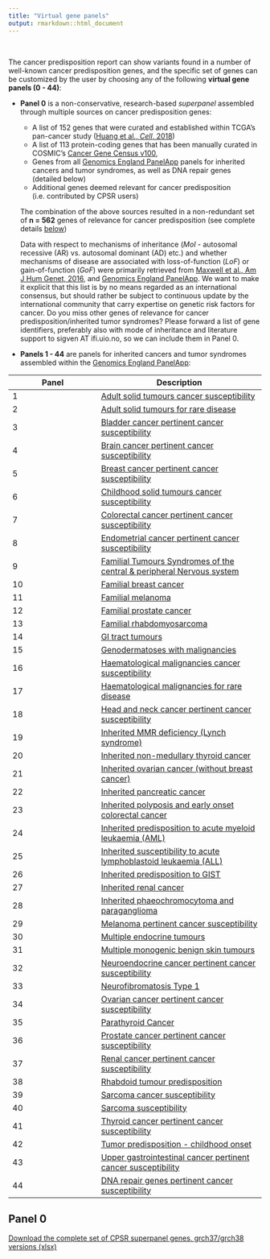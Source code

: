 ```yaml
---
title: "Virtual gene panels"
output: rmarkdown::html_document
---
```


<br>

The cancer predisposition report can show variants found in a number of well-known cancer predisposition genes, and the specific set of genes can be customized by the user by choosing any of the following __virtual gene panels (0 - 44)__:

  * **Panel 0** is a non-conservative, research-based _superpanel_ assembled through multiple sources on cancer predisposition genes:
	* A list of 152 genes that were curated and established within TCGA’s pan-cancer study ([Huang et al., *Cell*, 2018](https://www.ncbi.nlm.nih.gov/pubmed/29625052))
	* A list of 113 protein-coding genes that has been manually curated in COSMIC’s [Cancer Gene Census v100](https://cancer.sanger.ac.uk/census),
	* Genes from all [Genomics England PanelApp](https://panelapp.genomicsengland.co.uk/) panels for inherited cancers and tumor syndromes, as well as DNA repair genes (detailed below)
	* Additional genes deemed relevant for cancer predisposition (i.e. contributed by CPSR users)


	The combination of the above sources resulted in a non-redundant set of **n = 562**
	genes of relevance for cancer predisposition (see complete details [below](#panel-0))
	
	Data with respect to mechanisms of inheritance (<i>MoI</i> - autosomal recessive (AR) vs. autosomal
	dominant (AD) etc.) and whether mechanisms of disease are associated with loss-of-function (<i>LoF</i>) or
  gain-of-function (<i>GoF</i>) were primarily retrieved from [Maxwell et al., Am J Hum Genet, 2016](https://www.ncbi.nlm.nih.gov/pubmed/27153395), and [Genomics England PanelApp](https://panelapp.genomicsengland.co.uk/). We want to make it explicit that this list is by no means regarded as an international consensus, but should rather be subject to continuous update by the international community that carry expertise on genetic risk factors for cancer. Do you miss other genes of relevance for cancer predisposition/inherited tumor syndromes? Please forward a list of gene identifiers, preferably also with mode of inheritance and literature support to sigven AT ifi.uio.no, so we can include them in Panel 0.

* **Panels 1 - 44** are panels for inherited cancers and tumor syndromes assembled within the [Genomics England PanelApp](https://panelapp.genomicsengland.co.uk/):

| Panel | Description |
|-------|-------------|
| 1  | [Adult solid tumours cancer susceptibility](https://panelapp.genomicsengland.co.uk/panels/245/) |
| 2  | [Adult solid tumours for rare disease](https://panelapp.genomicsengland.co.uk/panels/391/) |
| 3  | [Bladder cancer pertinent cancer susceptibility](https://panelapp.genomicsengland.co.uk/panels/208/) |
| 4  | [Brain cancer pertinent cancer susceptibility](https://panelapp.genomicsengland.co.uk/panels/166/) |
| 5  | [Breast cancer pertinent cancer susceptibility](https://panelapp.genomicsengland.co.uk/panels/55/) |
| 6  | [Childhood solid tumours cancer susceptibility](https://panelapp.genomicsengland.co.uk/panels/259/) |
| 7  | [Colorectal cancer pertinent cancer susceptibility](https://panelapp.genomicsengland.co.uk/panels/244/) |
| 8  | [Endometrial cancer pertinent cancer susceptibility](https://panelapp.genomicsengland.co.uk/panels/271/) |
| 9  | [Familial Tumours Syndromes of the central & peripheral Nervous system](https://panelapp.genomicsengland.co.uk/panels/167/) |
| 10 | [Familial breast cancer](https://panelapp.genomicsengland.co.uk/panels/158/) |
| 11 | [Familial melanoma](https://panelapp.genomicsengland.co.uk/panels/522/) |
| 12 | [Familial prostate cancer](https://panelapp.genomicsengland.co.uk/panels/318/) |
| 13 | [Familial rhabdomyosarcoma](https://panelapp.genomicsengland.co.uk/panels/290/) |
| 14 | [GI tract tumours](https://panelapp.genomicsengland.co.uk/panels/254/) |
| 15 | [Genodermatoses with malignancies](https://panelapp.genomicsengland.co.uk/panels/201/) |
| 16 | [Haematological malignancies cancer susceptibility](https://panelapp.genomicsengland.co.uk/panels/59/) |
| 17 | [Haematological malignancies for rare disease](https://panelapp.genomicsengland.co.uk/panels/407/) |
| 18 | [Head and neck cancer pertinent cancer susceptibility](https://panelapp.genomicsengland.co.uk/panels/115/) |
| 19 | [Inherited MMR deficiency (Lynch syndrome)](https://panelapp.genomicsengland.co.uk/panels/503/) |
| 20 | [Inherited non-medullary thyroid cancer](https://panelapp.genomicsengland.co.uk/panels/171/) |
| 21 | [Inherited ovarian cancer (without breast cancer)](https://panelapp.genomicsengland.co.uk/panels/143/) |
| 22 | [Inherited pancreatic cancer](https://panelapp.genomicsengland.co.uk/panels/524/) |
| 23 | [Inherited polyposis and early onset colorectal cancer](https://panelapp.genomicsengland.co.uk/panels/504/) |
| 24 | [Inherited predisposition to acute myeloid leukaemia (AML)](https://panelapp.genomicsengland.co.uk/panels/525/) |
| 25 | [Inherited susceptibility to acute lymphoblastoid leukaemia (ALL)](https://panelapp.genomicsengland.co.uk/panels/1349/) |
| 26 | [Inherited predisposition to GIST](https://panelapp.genomicsengland.co.uk/panels/523/) |
| 27 | [Inherited renal cancer](https://panelapp.genomicsengland.co.uk/panels/521/) |
| 28 | [Inherited phaeochromocytoma and paraganglioma](https://panelapp.genomicsengland.co.uk/panels/97/) |
| 29 | [Melanoma pertinent cancer susceptibility](https://panelapp.genomicsengland.co.uk/panels/133/) |
| 30 | [Multiple endocrine tumours](https://panelapp.genomicsengland.co.uk/panels/36/) |
| 31 | [Multiple monogenic benign skin tumours](https://panelapp.genomicsengland.co.uk/panels/558/) |
| 32 | [Neuroendocrine cancer pertinent cancer susceptibility](https://panelapp.genomicsengland.co.uk/panels/183/) |
| 33 | [Neurofibromatosis Type 1](https://panelapp.genomicsengland.co.uk/panels/255/) |
| 34 | [Ovarian cancer pertinent cancer susceptibility](https://panelapp.genomicsengland.co.uk/panels/117/) |
| 35 | [Parathyroid Cancer](https://panelapp.genomicsengland.co.uk/panels/86/) |
| 36 | [Prostate cancer pertinent cancer susceptibility](https://panelapp.genomicsengland.co.uk/panels/17/) |
| 37 | [Renal cancer pertinent cancer susceptibility](https://panelapp.genomicsengland.co.uk/panels/154/) |
| 38 | [Rhabdoid tumour predisposition](https://panelapp.genomicsengland.co.uk/panels/600/) |
| 39 | [Sarcoma cancer susceptibility](https://panelapp.genomicsengland.co.uk/panels/217/) |
| 40 | [Sarcoma susceptibility](https://panelapp.genomicsengland.co.uk/panels/734/) |
| 41 | [Thyroid cancer pertinent cancer susceptibility](https://panelapp.genomicsengland.co.uk/panels/421/) |
| 42 | [Tumor predisposition - childhood onset](https://panelapp.genomicsengland.co.uk/panels/243/) |
| 43 | [Upper gastrointestinal cancer pertinent cancer susceptibility](https://panelapp.genomicsengland.co.uk/panels/273/) |
| 44 | [DNA repair genes pertinent cancer susceptibility](https://panelapp.genomicsengland.co.uk/panels/256/) |


## Panel 0

[Download the complete set of CPSR superpanel genes, grch37/grch38 versions (xlsx)](https://sigven.github.io/cpsr/cpsr_superpanel_2024_05.xlsx)


<!--
|  no | gene_link                                                                          | entrezgene | ensembl_gene_id | moi       | mod | gene_name                                                                                         | source                                           | phenotype_syndrome_term                                                                                                                      |
|----:|:-----------------------------------------------------------------------------------|-----------:|:----------------|:----------|:----|:--------------------------------------------------------------------------------------------------|:-------------------------------------------------|:---------------------------------------------------------------------------------------------------------------------------------------------|
|   1 | <a href='https://www.ncbi.nlm.nih.gov/gene/8647' target='_blank'>ABCB11</a>        |       8647 | ENSG00000073734 | AR        | LoF | ATP binding cassette subfamily B member 11                                                        | TCGA_PANCAN_2018                                 | Crigler-Najjar syndrome, type II                                                                                                             |
|   2 | <a href='https://www.ncbi.nlm.nih.gov/gene/25' target='_blank'>ABL1</a>            |         25 | ENSG00000097007 | NA        | NA  | ABL proto-oncogene 1, non-receptor tyrosine kinase                                                | OTHER                                            | NA                                                                                                                                           |
|   3 | <a href='https://www.ncbi.nlm.nih.gov/gene/27' target='_blank'>ABL2</a>            |         27 | ENSG00000143322 | NA        | NA  | ABL proto-oncogene 2, non-receptor tyrosine kinase                                                | OTHER                                            | NA                                                                                                                                           |
|   4 | <a href='https://www.ncbi.nlm.nih.gov/gene/84142' target='_blank'>ABRAXAS1</a>     |      84142 | ENSG00000163322 | NA        | NA  | abraxas 1, BRCA1 A complex subunit                                                                | NCGC                                             | NA                                                                                                                                           |
|   5 | <a href='https://www.ncbi.nlm.nih.gov/gene/65057' target='_blank'>ACD</a>          |      65057 | ENSG00000102977 | AD/AR     | NA  | ACD shelterin complex subunit and telomerase recruitment factor                                   | NCGC,PANEL_APP                                   | NA                                                                                                                                           |
|   6 | <a href='https://www.ncbi.nlm.nih.gov/gene/139741' target='_blank'>ACTRT1</a>      |     139741 | ENSG00000123165 | AD        | NA  | actin related protein T1                                                                          | PANEL_APP                                        | NA                                                                                                                                           |
|   7 | <a href='https://www.ncbi.nlm.nih.gov/gene/133' target='_blank'>ADM</a>            |        133 | ENSG00000148926 | NA        | NA  | adrenomedullin                                                                                    | PANEL_APP                                        | NA                                                                                                                                           |
|   8 | <a href='https://www.ncbi.nlm.nih.gov/gene/9049' target='_blank'>AIP</a>           |       9049 | ENSG00000110711 | AD        | LoF | aryl hydrocarbon receptor interacting protein                                                     | NCGC,PANEL_APP                                   | NA                                                                                                                                           |
|   9 | <a href='https://www.ncbi.nlm.nih.gov/gene/207' target='_blank'>AKT1</a>           |        207 | ENSG00000142208 | AD        | GoF | AKT serine/threonine kinase 1                                                                     | NCGC,PANEL_APP                                   | NA                                                                                                                                           |
|  10 | <a href='https://www.ncbi.nlm.nih.gov/gene/238' target='_blank'>ALK</a>            |        238 | ENSG00000171094 | AD        | GoF | ALK receptor tyrosine kinase                                                                      | CGC_94,NCGC,PANEL_APP,TCGA_PANCAN_2018           | Neuroblastoma                                                                                                                                |
|  11 | <a href='https://www.ncbi.nlm.nih.gov/gene/139285' target='_blank'>AMER1</a>       |     139285 | ENSG00000184675 | NA        | NA  | APC membrane recruitment protein 1                                                                | OTHER                                            | NA                                                                                                                                           |
|  12 | <a href='https://www.ncbi.nlm.nih.gov/gene/22852' target='_blank'>ANKRD26</a>      |      22852 | ENSG00000107890 | AD        | NA  | ankyrin repeat domain 26                                                                          | PANEL_APP                                        | NA                                                                                                                                           |
|  13 | <a href='https://www.ncbi.nlm.nih.gov/gene/324' target='_blank'>APC</a>            |        324 | ENSG00000134982 | AD/AR     | LoF | APC regulator of WNT signaling pathway                                                            | ACMG_SF30,CGC_94,NCGC,PANEL_APP,TCGA_PANCAN_2018 | Familial multiple polyposis syndrome; Familial adenomatous polyposis 1                                                                       |
|  14 | <a href='https://www.ncbi.nlm.nih.gov/gene/9582' target='_blank'>APOBEC3B</a>      |       9582 | ENSG00000179750 | AR        | NA  | apolipoprotein B mRNA editing enzyme catalytic subunit 3B                                         | CGC_94                                           | NA                                                                                                                                           |
|  15 | <a href='https://www.ncbi.nlm.nih.gov/gene/367' target='_blank'>AR</a>             |        367 | ENSG00000169083 | AD        | NA  | androgen receptor                                                                                 | CGC_94,PANEL_APP                                 | NA                                                                                                                                           |
|  16 | <a href='https://www.ncbi.nlm.nih.gov/gene/23365' target='_blank'>ARHGEF12</a>     |      23365 | ENSG00000196914 | NA        | NA  | Rho guanine nucleotide exchange factor 12                                                         | OTHER                                            | NA                                                                                                                                           |
|  17 | <a href='https://www.ncbi.nlm.nih.gov/gene/8289' target='_blank'>ARID1A</a>        |       8289 | ENSG00000117713 | AD        | NA  | AT-rich interaction domain 1A                                                                     | OTHER                                            | NA                                                                                                                                           |
|  18 | <a href='https://www.ncbi.nlm.nih.gov/gene/196528' target='_blank'>ARID2</a>       |     196528 | ENSG00000189079 | AD        | NA  | AT-rich interaction domain 2                                                                      | OTHER                                            | NA                                                                                                                                           |
|  19 | <a href='https://www.ncbi.nlm.nih.gov/gene/84159' target='_blank'>ARID5B</a>       |      84159 | ENSG00000150347 | NA        | NA  | AT-rich interaction domain 5B                                                                     | OTHER                                            | NA                                                                                                                                           |
|  20 | <a href='https://www.ncbi.nlm.nih.gov/gene/79798' target='_blank'>ARMC5</a>        |      79798 | ENSG00000140691 | AD        | NA  | armadillo repeat containing 5                                                                     | OTHER                                            | NA                                                                                                                                           |
|  21 | <a href='https://www.ncbi.nlm.nih.gov/gene/171023' target='_blank'>ASXL1</a>       |     171023 | ENSG00000171456 | NA        | NA  | ASXL transcriptional regulator 1                                                                  | OTHER                                            | NA                                                                                                                                           |
|  22 | <a href='https://www.ncbi.nlm.nih.gov/gene/472' target='_blank'>ATM</a>            |        472 | ENSG00000149311 | AD/AR     | LoF | ATM serine/threonine kinase                                                                       | CGC_94,NCGC,PANEL_APP,TCGA_PANCAN_2018           | Ataxia-telangiectasia syndrome                                                                                                               |
|  23 | <a href='https://www.ncbi.nlm.nih.gov/gene/545' target='_blank'>ATR</a>            |        545 | ENSG00000175054 | AD        | LoF | ATR serine/threonine kinase                                                                       | CGC_94,PANEL_APP,TCGA_PANCAN_2018                | Seckel syndrome; Cutaneous telangiectasia and cancer syndrome, familial                                                                      |
|  24 | <a href='https://www.ncbi.nlm.nih.gov/gene/546' target='_blank'>ATRX</a>           |        546 | ENSG00000085224 | NA        | NA  | ATRX chromatin remodeler                                                                          | OTHER                                            | NA                                                                                                                                           |
|  25 | <a href='https://www.ncbi.nlm.nih.gov/gene/8312' target='_blank'>AXIN1</a>         |       8312 | ENSG00000103126 | NA        | NA  | axin 1                                                                                            | NCGC                                             | NA                                                                                                                                           |
|  26 | <a href='https://www.ncbi.nlm.nih.gov/gene/8313' target='_blank'>AXIN2</a>         |       8313 | ENSG00000168646 | AD/AR     | LoF | axin 2                                                                                            | CGC_94,NCGC,TCGA_PANCAN_2018                     | Oligodontia-colorectal cancer syndrome                                                                                                       |
|  27 | <a href='https://www.ncbi.nlm.nih.gov/gene/8314' target='_blank'>BAP1</a>          |       8314 | ENSG00000163930 | AD/AR     | LoF | BRCA1 associated protein 1                                                                        | CGC_94,NCGC,PANEL_APP,TCGA_PANCAN_2018           | Tumor susceptibility linked to germline BAP1 mutations; BAP1 Cancer Syndrome                                                                 |
|  28 | <a href='https://www.ncbi.nlm.nih.gov/gene/580' target='_blank'>BARD1</a>          |        580 | ENSG00000138376 | AR        | LoF | BRCA1 associated RING domain 1                                                                    | CGC_94,NCGC,PANEL_APP                            | NA                                                                                                                                           |
|  29 | <a href='https://www.ncbi.nlm.nih.gov/gene/8915' target='_blank'>BCL10</a>         |       8915 | ENSG00000142867 | AR        | NA  | BCL10 immune signaling adaptor                                                                    | OTHER                                            | NA                                                                                                                                           |
|  30 | <a href='https://www.ncbi.nlm.nih.gov/gene/613' target='_blank'>BCR</a>            |        613 | ENSG00000186716 | NA        | NA  | BCR activator of RhoGEF and GTPase                                                                | OTHER                                            | NA                                                                                                                                           |
|  31 | <a href='https://www.ncbi.nlm.nih.gov/gene/641' target='_blank'>BLM</a>            |        641 | ENSG00000197299 | AR        | LoF | BLM RecQ like helicase                                                                            | CGC_94,NCGC,PANEL_APP,TCGA_PANCAN_2018           | Bloom syndrome                                                                                                                               |
|  32 | <a href='https://www.ncbi.nlm.nih.gov/gene/657' target='_blank'>BMPR1A</a>         |        657 | ENSG00000107779 | AD/AR     | LoF | bone morphogenetic protein receptor type 1A                                                       | ACMG_SF30,CGC_94,NCGC,PANEL_APP,TCGA_PANCAN_2018 | Juvenile polyposis syndrome                                                                                                                  |
|  33 | <a href='https://www.ncbi.nlm.nih.gov/gene/673' target='_blank'>BRAF</a>           |        673 | ENSG00000157764 | AD        | NA  | B-Raf proto-oncogene, serine/threonine kinase                                                     | PANEL_APP,TCGA_PANCAN_2018                       | Noonan syndrome 7; LEOPARD syndrome 3                                                                                                        |
|  34 | <a href='https://www.ncbi.nlm.nih.gov/gene/672' target='_blank'>BRCA1</a>          |        672 | ENSG00000012048 | AD/AR     | LoF | BRCA1 DNA repair associated                                                                       | ACMG_SF30,CGC_94,NCGC,PANEL_APP,TCGA_PANCAN_2018 | Hereditary breast and ovarian cancer syndrome                                                                                                |
|  35 | <a href='https://www.ncbi.nlm.nih.gov/gene/675' target='_blank'>BRCA2</a>          |        675 | ENSG00000139618 | AD/AR     | LoF | BRCA2 DNA repair associated                                                                       | ACMG_SF30,CGC_94,NCGC,PANEL_APP,TCGA_PANCAN_2018 | Hereditary breast and ovarian cancer syndrome; Fanconi anemia, complementation group D1                                                      |
|  36 | <a href='https://www.ncbi.nlm.nih.gov/gene/83990' target='_blank'>BRIP1</a>        |      83990 | ENSG00000136492 | AD/AR     | LoF | BRCA1 interacting helicase 1                                                                      | CGC_94,NCGC,PANEL_APP,TCGA_PANCAN_2018           | Fanconi anemia, complementation group J                                                                                                      |
|  37 | <a href='https://www.ncbi.nlm.nih.gov/gene/695' target='_blank'>BTK</a>            |        695 | ENSG00000010671 | XLR       | NA  | Bruton tyrosine kinase                                                                            | OTHER                                            | NA                                                                                                                                           |
|  38 | <a href='https://www.ncbi.nlm.nih.gov/gene/699' target='_blank'>BUB1</a>           |        699 | ENSG00000169679 | NA        | NA  | BUB1 mitotic checkpoint serine/threonine kinase                                                   | NCGC                                             | NA                                                                                                                                           |
|  39 | <a href='https://www.ncbi.nlm.nih.gov/gene/701' target='_blank'>BUB1B</a>          |        701 | ENSG00000156970 | AR        | LoF | BUB1 mitotic checkpoint serine/threonine kinase B                                                 | CGC_94,NCGC,PANEL_APP,TCGA_PANCAN_2018           | Mosaic variegated aneuploidy syndrome 1                                                                                                      |
|  40 | <a href='https://www.ncbi.nlm.nih.gov/gene/9184' target='_blank'>BUB3</a>          |       9184 | ENSG00000154473 | NA        | NA  | BUB3 mitotic checkpoint protein                                                                   | OTHER                                            | NA                                                                                                                                           |
|  41 | <a href='https://www.ncbi.nlm.nih.gov/gene/23261' target='_blank'>CAMTA1</a>       |      23261 | ENSG00000171735 | NA        | NA  | calmodulin binding transcription activator 1                                                      | OTHER                                            | NA                                                                                                                                           |
|  42 | <a href='https://www.ncbi.nlm.nih.gov/gene/841' target='_blank'>CASP8</a>          |        841 | ENSG00000064012 | AD        | NA  | caspase 8                                                                                         | OTHER                                            | NA                                                                                                                                           |
|  43 | <a href='https://www.ncbi.nlm.nih.gov/gene/846' target='_blank'>CASR</a>           |        846 | ENSG00000036828 | NA        | NA  | calcium sensing receptor                                                                          | NCGC,PANEL_APP                                   | NA                                                                                                                                           |
|  44 | <a href='https://www.ncbi.nlm.nih.gov/gene/863' target='_blank'>CBFA2T3</a>        |        863 | ENSG00000129993 | NA        | NA  | CBFA2/RUNX1 partner transcriptional co-repressor 3                                                | OTHER                                            | NA                                                                                                                                           |
|  45 | <a href='https://www.ncbi.nlm.nih.gov/gene/867' target='_blank'>CBL</a>            |        867 | ENSG00000110395 | AD        | LoF | Cbl proto-oncogene                                                                                | PANEL_APP,TCGA_PANCAN_2018                       | Noonan syndrome                                                                                                                              |
|  46 | <a href='https://www.ncbi.nlm.nih.gov/gene/79577' target='_blank'>CDC73</a>        |      79577 | ENSG00000134371 | AD/AR     | LoF | cell division cycle 73                                                                            | CGC_94,NCGC,PANEL_APP,TCGA_PANCAN_2018           | Hyperparathyroidism 2                                                                                                                        |
|  47 | <a href='https://www.ncbi.nlm.nih.gov/gene/999' target='_blank'>CDH1</a>           |        999 | ENSG00000039068 | AD/AR     | LoF | cadherin 1                                                                                        | CGC_94,NCGC,PANEL_APP,TCGA_PANCAN_2018           | Hereditary diffuse gastric cancer                                                                                                            |
|  48 | <a href='https://www.ncbi.nlm.nih.gov/gene/1008' target='_blank'>CDH10</a>         |       1008 | ENSG00000040731 | NA        | NA  | cadherin 10                                                                                       | CGC_94                                           | NA                                                                                                                                           |
|  49 | <a href='https://www.ncbi.nlm.nih.gov/gene/1009' target='_blank'>CDH11</a>         |       1009 | ENSG00000140937 | NA        | NA  | cadherin 11                                                                                       | OTHER                                            | NA                                                                                                                                           |
|  50 | <a href='https://www.ncbi.nlm.nih.gov/gene/1019' target='_blank'>CDK4</a>          |       1019 | ENSG00000135446 | AD        | GoF | cyclin dependent kinase 4                                                                         | CGC_94,NCGC,PANEL_APP,TCGA_PANCAN_2018           | Hereditary melanoma; Cutaneous malignant melanoma 3                                                                                          |
|  51 | <a href='https://www.ncbi.nlm.nih.gov/gene/1026' target='_blank'>CDKN1A</a>        |       1026 | ENSG00000124762 | NA        | NA  | cyclin dependent kinase inhibitor 1A                                                              | OTHER                                            | NA                                                                                                                                           |
|  52 | <a href='https://www.ncbi.nlm.nih.gov/gene/1027' target='_blank'>CDKN1B</a>        |       1027 | ENSG00000111276 | AD/AR     | LoF | cyclin dependent kinase inhibitor 1B                                                              | CGC_94,NCGC,PANEL_APP,TCGA_PANCAN_2018           | Multiple endocrine neoplasia, type 4                                                                                                         |
|  53 | <a href='https://www.ncbi.nlm.nih.gov/gene/1028' target='_blank'>CDKN1C</a>        |       1028 | ENSG00000129757 | AD        | LoF | cyclin dependent kinase inhibitor 1C                                                              | NCGC,PANEL_APP,TCGA_PANCAN_2018                  | Beckwith-Wiedemann syndrome                                                                                                                  |
|  54 | <a href='https://www.ncbi.nlm.nih.gov/gene/1029' target='_blank'>CDKN2A</a>        |       1029 | ENSG00000147889 | AD/AR     | LoF | cyclin dependent kinase inhibitor 2A                                                              | CGC_94,NCGC,PANEL_APP,TCGA_PANCAN_2018           | Hereditary melanoma                                                                                                                          |
|  55 | <a href='https://www.ncbi.nlm.nih.gov/gene/1030' target='_blank'>CDKN2B</a>        |       1030 | ENSG00000147883 | AD        | NA  | cyclin dependent kinase inhibitor 2B                                                              | PANEL_APP                                        | NA                                                                                                                                           |
|  56 | <a href='https://www.ncbi.nlm.nih.gov/gene/1031' target='_blank'>CDKN2C</a>        |       1031 | ENSG00000123080 | NA        | NA  | cyclin dependent kinase inhibitor 2C                                                              | OTHER                                            | NA                                                                                                                                           |
|  57 | <a href='https://www.ncbi.nlm.nih.gov/gene/1050' target='_blank'>CEBPA</a>         |       1050 | ENSG00000245848 | AD        | LoF | CCAAT enhancer binding protein alpha                                                              | NCGC,PANEL_APP,TCGA_PANCAN_2018                  | Acute myeloid leukemia                                                                                                                       |
|  58 | <a href='https://www.ncbi.nlm.nih.gov/gene/1053' target='_blank'>CEBPE</a>         |       1053 | ENSG00000092067 | AR        | NA  | CCAAT enhancer binding protein epsilon                                                            | OTHER                                            | NA                                                                                                                                           |
|  59 | <a href='https://www.ncbi.nlm.nih.gov/gene/55835' target='_blank'>CENPJ</a>        |      55835 | ENSG00000151849 | NA        | NA  | centromere protein J                                                                              | OTHER                                            | NA                                                                                                                                           |
|  60 | <a href='https://www.ncbi.nlm.nih.gov/gene/9702' target='_blank'>CEP57</a>         |       9702 | ENSG00000166037 | AR        | LoF | centrosomal protein 57                                                                            | NCGC                                             | NA                                                                                                                                           |
|  61 | <a href='https://www.ncbi.nlm.nih.gov/gene/1111' target='_blank'>CHEK1</a>         |       1111 | ENSG00000149554 | NA        | NA  | checkpoint kinase 1                                                                               | NCGC                                             | NA                                                                                                                                           |
|  62 | <a href='https://www.ncbi.nlm.nih.gov/gene/11200' target='_blank'>CHEK2</a>        |      11200 | ENSG00000183765 | AD/AR     | LoF | checkpoint kinase 2                                                                               | CGC_94,NCGC,PANEL_APP,TCGA_PANCAN_2018           | Familial cancer of breast                                                                                                                    |
|  63 | <a href='https://www.ncbi.nlm.nih.gov/gene/10519' target='_blank'>CIB1</a>         |      10519 | ENSG00000185043 | AR        | NA  | calcium and integrin binding 1                                                                    | PANEL_APP                                        | NA                                                                                                                                           |
|  64 | <a href='https://www.ncbi.nlm.nih.gov/gene/1294' target='_blank'>COL7A1</a>        |       1294 | ENSG00000114270 | AD/AR     | LoF | collagen type VII alpha 1 chain                                                                   | TCGA_PANCAN_2018                                 | Epidermolysis bullosa                                                                                                                        |
|  65 | <a href='https://www.ncbi.nlm.nih.gov/gene/1387' target='_blank'>CREBBP</a>        |       1387 | ENSG00000005339 | AD        | NA  | CREB binding protein                                                                              | PANEL_APP                                        | NA                                                                                                                                           |
|  66 | <a href='https://www.ncbi.nlm.nih.gov/gene/1441' target='_blank'>CSF3R</a>         |       1441 | ENSG00000119535 | AD        | NA  | colony stimulating factor 3 receptor                                                              | PANEL_APP                                        | NA                                                                                                                                           |
|  67 | <a href='https://www.ncbi.nlm.nih.gov/gene/80169' target='_blank'>CTC1</a>         |      80169 | ENSG00000178971 | AR        | NA  | CST telomere replication complex component 1                                                      | PANEL_APP                                        | NA                                                                                                                                           |
|  68 | <a href='https://www.ncbi.nlm.nih.gov/gene/1495' target='_blank'>CTNNA1</a>        |       1495 | ENSG00000044115 | AD        | LoF | catenin alpha 1                                                                                   | NCGC,OTHER                                       | NA                                                                                                                                           |
|  69 | <a href='https://www.ncbi.nlm.nih.gov/gene/1499' target='_blank'>CTNNB1</a>        |       1499 | ENSG00000168036 | AD        | NA  | catenin beta 1                                                                                    | NCGC,PANEL_APP                                   | NA                                                                                                                                           |
|  70 | <a href='https://www.ncbi.nlm.nih.gov/gene/9646' target='_blank'>CTR9</a>          |       9646 | ENSG00000198730 | AD        | NA  | CTR9 homolog, Paf1/RNA polymerase II complex component                                            | PANEL_APP,TCGA_PANCAN_2018                       | NA                                                                                                                                           |
|  71 | <a href='https://www.ncbi.nlm.nih.gov/gene/11330' target='_blank'>CTRC</a>         |      11330 | ENSG00000162438 | NA        | NA  | chymotrypsin C                                                                                    | NCGC                                             | NA                                                                                                                                           |
|  72 | <a href='https://www.ncbi.nlm.nih.gov/gene/7852' target='_blank'>CXCR4</a>         |       7852 | ENSG00000121966 | AD        | NA  | C-X-C motif chemokine receptor 4                                                                  | CGC_94                                           | NA                                                                                                                                           |
|  73 | <a href='https://www.ncbi.nlm.nih.gov/gene/1540' target='_blank'>CYLD</a>          |       1540 | ENSG00000083799 | AD/AR     | LoF | CYLD lysine 63 deubiquitinase                                                                     | CGC_94,NCGC,PANEL_APP,TCGA_PANCAN_2018           | Brooke-Spiegler syndrome                                                                                                                     |
|  74 | <a href='https://www.ncbi.nlm.nih.gov/gene/1643' target='_blank'>DDB2</a>          |       1643 | ENSG00000134574 | AD/AR     | LoF | damage specific DNA binding protein 2                                                             | CGC_94,NCGC,PANEL_APP,TCGA_PANCAN_2018           | Xeroderma pigmentosum, group E                                                                                                               |
|  75 | <a href='https://www.ncbi.nlm.nih.gov/gene/1663' target='_blank'>DDX11</a>         |       1663 | ENSG00000013573 | AR        | NA  | DEAD/H-box helicase 11                                                                            | OTHER                                            | NA                                                                                                                                           |
|  76 | <a href='https://www.ncbi.nlm.nih.gov/gene/51428' target='_blank'>DDX41</a>        |      51428 | ENSG00000183258 | AD        | NA  | DEAD-box helicase 41                                                                              | PANEL_APP                                        | NA                                                                                                                                           |
|  77 | <a href='https://www.ncbi.nlm.nih.gov/gene/54487' target='_blank'>DGCR8</a>        |      54487 | ENSG00000128191 | AD        | NA  | DGCR8 microprocessor complex subunit                                                              | PANEL_APP                                        | NA                                                                                                                                           |
|  78 | <a href='https://www.ncbi.nlm.nih.gov/gene/1717' target='_blank'>DHCR7</a>         |       1717 | ENSG00000172893 | AR        | NA  | 7-dehydrocholesterol reductase                                                                    | OTHER                                            | NA                                                                                                                                           |
|  79 | <a href='https://www.ncbi.nlm.nih.gov/gene/23405' target='_blank'>DICER1</a>       |      23405 | ENSG00000100697 | AD/AR     | LoF | dicer 1, ribonuclease III                                                                         | CGC_94,NCGC,PANEL_APP,TCGA_PANCAN_2018           | Pleuropulmonary blastoma; DICER1-related pleuropulmonary blastoma cancer predisposition syndrome                                             |
|  80 | <a href='https://www.ncbi.nlm.nih.gov/gene/9077' target='_blank'>DIRAS3</a>        |       9077 | ENSG00000162595 | NA        | NA  | DIRAS family GTPase 3                                                                             | NCGC,PANEL_APP                                   | NA                                                                                                                                           |
|  81 | <a href='https://www.ncbi.nlm.nih.gov/gene/22894' target='_blank'>DIS3</a>         |      22894 | ENSG00000083520 | NA        | NA  | DIS3 homolog, exosome endoribonuclease and 3’-5’ exoribonuclease                                  | OTHER                                            | NA                                                                                                                                           |
|  82 | <a href='https://www.ncbi.nlm.nih.gov/gene/115752' target='_blank'>DIS3L</a>       |     115752 | ENSG00000166938 | AR        | NA  | DIS3 like exosome 3’-5’ exoribonuclease                                                           | OTHER                                            | NA                                                                                                                                           |
|  83 | <a href='https://www.ncbi.nlm.nih.gov/gene/129563' target='_blank'>DIS3L2</a>      |     129563 | ENSG00000144535 | AR        | LoF | DIS3 like 3’-5’ exoribonuclease 2                                                                 | NCGC,PANEL_APP,TCGA_PANCAN_2018                  | Perlman syndrome                                                                                                                             |
|  84 | <a href='https://www.ncbi.nlm.nih.gov/gene/1736' target='_blank'>DKC1</a>          |       1736 | ENSG00000130826 | NA        | LoF | dyskerin pseudouridine synthase 1                                                                 | PANEL_APP,TCGA_PANCAN_2018                       | Dyskeratosis congenita, X-linked                                                                                                             |
|  85 | <a href='https://www.ncbi.nlm.nih.gov/gene/134218' target='_blank'>DNAJC21</a>     |     134218 | ENSG00000168724 | AR        | NA  | DnaJ heat shock protein family (Hsp40) member C21                                                 | PANEL_APP                                        | NA                                                                                                                                           |
|  86 | <a href='https://www.ncbi.nlm.nih.gov/gene/81704' target='_blank'>DOCK8</a>        |      81704 | ENSG00000107099 | AR        | LoF | dedicator of cytokinesis 8                                                                        | PANEL_APP,TCGA_PANCAN_2018                       | Hyper-Immunoglobulin E Syndrome, Autosomal Recessive                                                                                         |
|  87 | <a href='https://www.ncbi.nlm.nih.gov/gene/29102' target='_blank'>DROSHA</a>       |      29102 | ENSG00000113360 | AD        | NA  | drosha ribonuclease III                                                                           | TCGA_PANCAN_2018                                 | NA                                                                                                                                           |
|  88 | <a href='https://www.ncbi.nlm.nih.gov/gene/151636' target='_blank'>DTX3L</a>       |     151636 | ENSG00000163840 | NA        | NA  | deltex E3 ubiquitin ligase 3L                                                                     | NCGC                                             | NA                                                                                                                                           |
|  89 | <a href='https://www.ncbi.nlm.nih.gov/gene/1956' target='_blank'>EGFR</a>          |       1956 | ENSG00000146648 | AD        | GoF | epidermal growth factor receptor                                                                  | CGC_94,NCGC,TCGA_PANCAN_2018                     | NA                                                                                                                                           |
|  90 | <a href='https://www.ncbi.nlm.nih.gov/gene/60528' target='_blank'>ELAC2</a>        |      60528 | ENSG00000006744 | NA        | NA  | elaC ribonuclease Z 2                                                                             | PANEL_APP                                        | NA                                                                                                                                           |
|  91 | <a href='https://www.ncbi.nlm.nih.gov/gene/1991' target='_blank'>ELANE</a>         |       1991 | ENSG00000197561 | AD        | LoF | elastase, neutrophil expressed                                                                    | PANEL_APP,TCGA_PANCAN_2018                       | Neutropenia, severe congenital 1, autosomal dominant                                                                                         |
|  92 | <a href='https://www.ncbi.nlm.nih.gov/gene/8518' target='_blank'>ELP1</a>          |       8518 | ENSG00000070061 | AD        | NA  | elongator acetyltransferase complex subunit 1                                                     | PANEL_APP                                        | NA                                                                                                                                           |
|  93 | <a href='https://www.ncbi.nlm.nih.gov/gene/2022' target='_blank'>ENG</a>           |       2022 | ENSG00000106991 | AD        | NA  | endoglin                                                                                          | ACMG_SF30,NCGC,PANEL_APP                         | Hereditary hemorrhagic telangiectasia                                                                                                        |
|  94 | <a href='https://www.ncbi.nlm.nih.gov/gene/2033' target='_blank'>EP300</a>         |       2033 | ENSG00000100393 | AD        | NA  | E1A binding protein p300                                                                          | OTHER                                            | NA                                                                                                                                           |
|  95 | <a href='https://www.ncbi.nlm.nih.gov/gene/2034' target='_blank'>EPAS1</a>         |       2034 | ENSG00000116016 | NA        | NA  | endothelial PAS domain protein 1                                                                  | OTHER                                            | NA                                                                                                                                           |
|  96 | <a href='https://www.ncbi.nlm.nih.gov/gene/4072' target='_blank'>EPCAM</a>         |       4072 | ENSG00000119888 | AD        | LoF | epithelial cell adhesion molecule                                                                 | NCGC,PANEL_APP,TCGA_PANCAN_2018                  | Hereditary nonpolyposis colorectal cancer type 8                                                                                             |
|  97 | <a href='https://www.ncbi.nlm.nih.gov/gene/2064' target='_blank'>ERBB2</a>         |       2064 | ENSG00000141736 | NA        | NA  | erb-b2 receptor tyrosine kinase 2                                                                 | OTHER                                            | NA                                                                                                                                           |
|  98 | <a href='https://www.ncbi.nlm.nih.gov/gene/2066' target='_blank'>ERBB4</a>         |       2066 | ENSG00000178568 | AD        | NA  | erb-b2 receptor tyrosine kinase 4                                                                 | CGC_94                                           | NA                                                                                                                                           |
|  99 | <a href='https://www.ncbi.nlm.nih.gov/gene/2067' target='_blank'>ERCC1</a>         |       2067 | ENSG00000012061 | AR        | NA  | ERCC excision repair 1, endonuclease non-catalytic subunit                                        | NCGC,PANEL_APP,TCGA_PANCAN_2018                  | Cerebrooculofacioskeletal syndrome 4                                                                                                         |
| 100 | <a href='https://www.ncbi.nlm.nih.gov/gene/2068' target='_blank'>ERCC2</a>         |       2068 | ENSG00000104884 | AR        | LoF | ERCC excision repair 2, TFIIH core complex helicase subunit                                       | CGC_94,NCGC,PANEL_APP,TCGA_PANCAN_2018           | Xeroderma pigmentosum, group D                                                                                                               |
| 101 | <a href='https://www.ncbi.nlm.nih.gov/gene/2071' target='_blank'>ERCC3</a>         |       2071 | ENSG00000163161 | AR        | LoF | ERCC excision repair 3, TFIIH core complex helicase subunit                                       | CGC_94,NCGC,PANEL_APP,TCGA_PANCAN_2018           | Xeroderma pigmentosum, complementation group b                                                                                               |
| 102 | <a href='https://www.ncbi.nlm.nih.gov/gene/2072' target='_blank'>ERCC4</a>         |       2072 | ENSG00000175595 | AR        | LoF | ERCC excision repair 4, endonuclease catalytic subunit                                            | CGC_94,NCGC,PANEL_APP,TCGA_PANCAN_2018           | Xeroderma pigmentosum, group F; Fanconi anemia, complementation group Q                                                                      |
| 103 | <a href='https://www.ncbi.nlm.nih.gov/gene/2073' target='_blank'>ERCC5</a>         |       2073 | ENSG00000134899 | AR        | LoF | ERCC excision repair 5, endonuclease                                                              | CGC_94,NCGC,PANEL_APP,TCGA_PANCAN_2018           | Xeroderma pigmentosum, group G                                                                                                               |
| 104 | <a href='https://www.ncbi.nlm.nih.gov/gene/2074' target='_blank'>ERCC6</a>         |       2074 | ENSG00000225830 | AD/AR     | NA  | ERCC excision repair 6, chromatin remodeling factor                                               | OTHER                                            | NA                                                                                                                                           |
| 105 | <a href='https://www.ncbi.nlm.nih.gov/gene/2078' target='_blank'>ERG</a>           |       2078 | ENSG00000157554 | NA        | NA  | ETS transcription factor ERG                                                                      | OTHER                                            | NA                                                                                                                                           |
| 106 | <a href='https://www.ncbi.nlm.nih.gov/gene/2099' target='_blank'>ESR1</a>          |       2099 | ENSG00000091831 | NA        | NA  | estrogen receptor 1                                                                               | PANEL_APP                                        | NA                                                                                                                                           |
| 107 | <a href='https://www.ncbi.nlm.nih.gov/gene/2120' target='_blank'>ETV6</a>          |       2120 | ENSG00000139083 | AD        | NA  | ETS variant transcription factor 6                                                                | NCGC,PANEL_APP,TCGA_PANCAN_2018                  | Thrombocytopenia 5                                                                                                                           |
| 108 | <a href='https://www.ncbi.nlm.nih.gov/gene/9156' target='_blank'>EXO1</a>          |       9156 | ENSG00000174371 | NA        | NA  | exonuclease 1                                                                                     | OTHER                                            | NA                                                                                                                                           |
| 109 | <a href='https://www.ncbi.nlm.nih.gov/gene/2131' target='_blank'>EXT1</a>          |       2131 | ENSG00000182197 | AD/AR     | LoF | exostosin glycosyltransferase 1                                                                   | CGC_94,NCGC,PANEL_APP,TCGA_PANCAN_2018           | Chondrosarcoma                                                                                                                               |
| 110 | <a href='https://www.ncbi.nlm.nih.gov/gene/2132' target='_blank'>EXT2</a>          |       2132 | ENSG00000151348 | AD/AR     | LoF | exostosin glycosyltransferase 2                                                                   | CGC_94,NCGC,PANEL_APP,TCGA_PANCAN_2018           | Multiple exostoses type 2                                                                                                                    |
| 111 | <a href='https://www.ncbi.nlm.nih.gov/gene/2146' target='_blank'>EZH2</a>          |       2146 | ENSG00000106462 | AD        | LoF | enhancer of zeste 2 polycomb repressive complex 2 subunit                                         | NCGC,PANEL_APP                                   | NA                                                                                                                                           |
| 112 | <a href='https://www.ncbi.nlm.nih.gov/gene/2184' target='_blank'>FAH</a>           |       2184 | ENSG00000103876 | AR        | LoF | fumarylacetoacetate hydrolase                                                                     | TCGA_PANCAN_2018                                 | NA                                                                                                                                           |
| 113 | <a href='https://www.ncbi.nlm.nih.gov/gene/22909' target='_blank'>FAN1</a>         |      22909 | ENSG00000198690 | NA        | NA  | FANCD2 and FANCI associated nuclease 1                                                            | OTHER                                            | NA                                                                                                                                           |
| 114 | <a href='https://www.ncbi.nlm.nih.gov/gene/2175' target='_blank'>FANCA</a>         |       2175 | ENSG00000187741 | AR        | LoF | FA complementation group A                                                                        | CGC_94,NCGC,PANEL_APP,TCGA_PANCAN_2018           | Fanconi anemia, complementation group A                                                                                                      |
| 115 | <a href='https://www.ncbi.nlm.nih.gov/gene/2187' target='_blank'>FANCB</a>         |       2187 | ENSG00000181544 | NA        | LoF | FA complementation group B                                                                        | NCGC,PANEL_APP                                   | NA                                                                                                                                           |
| 116 | <a href='https://www.ncbi.nlm.nih.gov/gene/2176' target='_blank'>FANCC</a>         |       2176 | ENSG00000158169 | AR        | LoF | FA complementation group C                                                                        | CGC_94,NCGC,PANEL_APP,TCGA_PANCAN_2018           | Fanconi anemia, complementation group C                                                                                                      |
| 117 | <a href='https://www.ncbi.nlm.nih.gov/gene/2177' target='_blank'>FANCD2</a>        |       2177 | ENSG00000144554 | AR        | LoF | FA complementation group D2                                                                       | CGC_94,NCGC,PANEL_APP,TCGA_PANCAN_2018           | Fanconi anemia, complementation group D2                                                                                                     |
| 118 | <a href='https://www.ncbi.nlm.nih.gov/gene/2178' target='_blank'>FANCE</a>         |       2178 | ENSG00000112039 | AR        | LoF | FA complementation group E                                                                        | CGC_94,NCGC,PANEL_APP,TCGA_PANCAN_2018           | Fanconi anemia, complementation group E                                                                                                      |
| 119 | <a href='https://www.ncbi.nlm.nih.gov/gene/2188' target='_blank'>FANCF</a>         |       2188 | ENSG00000183161 | AR        | LoF | FA complementation group F                                                                        | CGC_94,NCGC,PANEL_APP,TCGA_PANCAN_2018           | Fanconi anemia, complementation group F                                                                                                      |
| 120 | <a href='https://www.ncbi.nlm.nih.gov/gene/2189' target='_blank'>FANCG</a>         |       2189 | ENSG00000221829 | AR        | LoF | FA complementation group G                                                                        | CGC_94,NCGC,PANEL_APP,TCGA_PANCAN_2018           | Fanconi anemia, complementation group G                                                                                                      |
| 121 | <a href='https://www.ncbi.nlm.nih.gov/gene/55215' target='_blank'>FANCI</a>        |      55215 | ENSG00000140525 | AR        | LoF | FA complementation group I                                                                        | NCGC,PANEL_APP,TCGA_PANCAN_2018                  | Fanconi anemia, complementation group I                                                                                                      |
| 122 | <a href='https://www.ncbi.nlm.nih.gov/gene/55120' target='_blank'>FANCL</a>        |      55120 | ENSG00000115392 | AR        | LoF | FA complementation group L                                                                        | NCGC,PANEL_APP,TCGA_PANCAN_2018                  | Fanconi anemia, complementation group L                                                                                                      |
| 123 | <a href='https://www.ncbi.nlm.nih.gov/gene/57697' target='_blank'>FANCM</a>        |      57697 | ENSG00000187790 | AD/AR     | LoF | FA complementation group M                                                                        | NCGC,PANEL_APP,TCGA_PANCAN_2018                  | NA                                                                                                                                           |
| 124 | <a href='https://www.ncbi.nlm.nih.gov/gene/355' target='_blank'>FAS</a>            |        355 | ENSG00000026103 | AD        | LoF | Fas cell surface death receptor                                                                   | PANEL_APP,TCGA_PANCAN_2018                       | Autoimmune lymphoproliferative syndrome                                                                                                      |
| 125 | <a href='https://www.ncbi.nlm.nih.gov/gene/2195' target='_blank'>FAT1</a>          |       2195 | ENSG00000083857 | NA        | NA  | FAT atypical cadherin 1                                                                           | CGC_94                                           | NA                                                                                                                                           |
| 126 | <a href='https://www.ncbi.nlm.nih.gov/gene/55294' target='_blank'>FBXW7</a>        |      55294 | ENSG00000109670 | NA        | NA  | F-box and WD repeat domain containing 7                                                           | OTHER                                            | NA                                                                                                                                           |
| 127 | <a href='https://www.ncbi.nlm.nih.gov/gene/2237' target='_blank'>FEN1</a>          |       2237 | ENSG00000168496 | NA        | NA  | flap structure-specific endonuclease 1                                                            | CGC_94                                           | NA                                                                                                                                           |
| 128 | <a href='https://www.ncbi.nlm.nih.gov/gene/8074' target='_blank'>FGF23</a>         |       8074 | ENSG00000118972 | AD/AR     | NA  | fibroblast growth factor 23                                                                       | PANEL_APP                                        | NA                                                                                                                                           |
| 129 | <a href='https://www.ncbi.nlm.nih.gov/gene/2260' target='_blank'>FGFR1</a>         |       2260 | ENSG00000077782 | AD        | NA  | fibroblast growth factor receptor 1                                                               | OTHER                                            | NA                                                                                                                                           |
| 130 | <a href='https://www.ncbi.nlm.nih.gov/gene/2263' target='_blank'>FGFR2</a>         |       2263 | ENSG00000066468 | AD        | NA  | fibroblast growth factor receptor 2                                                               | PANEL_APP                                        | NA                                                                                                                                           |
| 131 | <a href='https://www.ncbi.nlm.nih.gov/gene/2261' target='_blank'>FGFR3</a>         |       2261 | ENSG00000068078 | AD        | NA  | fibroblast growth factor receptor 3                                                               | PANEL_APP                                        | NA                                                                                                                                           |
| 132 | <a href='https://www.ncbi.nlm.nih.gov/gene/2271' target='_blank'>FH</a>            |       2271 | ENSG00000091483 | AD/AR     | LoF | fumarate hydratase                                                                                | CGC_94,NCGC,PANEL_APP,TCGA_PANCAN_2018           | Hereditary leiomyomatosis and renal cell cancer                                                                                              |
| 133 | <a href='https://www.ncbi.nlm.nih.gov/gene/2272' target='_blank'>FHIT</a>          |       2272 | ENSG00000189283 | NA        | NA  | fragile histidine triad diadenosine triphosphatase                                                | OTHER                                            | NA                                                                                                                                           |
| 134 | <a href='https://www.ncbi.nlm.nih.gov/gene/201163' target='_blank'>FLCN</a>        |     201163 | ENSG00000154803 | AD/AR     | LoF | folliculin                                                                                        | CGC_94,NCGC,PANEL_APP,TCGA_PANCAN_2018           | NA                                                                                                                                           |
| 135 | <a href='https://www.ncbi.nlm.nih.gov/gene/2322' target='_blank'>FLT3</a>          |       2322 | ENSG00000122025 | NA        | NA  | fms related receptor tyrosine kinase 3                                                            | OTHER                                            | NA                                                                                                                                           |
| 136 | <a href='https://www.ncbi.nlm.nih.gov/gene/2332' target='_blank'>FMR1</a>          |       2332 | ENSG00000102081 | XD        | NA  | FMRP translational regulator 1                                                                    | OTHER                                            | NA                                                                                                                                           |
| 137 | <a href='https://www.ncbi.nlm.nih.gov/gene/2304' target='_blank'>FOXE1</a>         |       2304 | ENSG00000178919 | AD        | NA  | forkhead box E1                                                                                   | PANEL_APP                                        | NA                                                                                                                                           |
| 138 | <a href='https://www.ncbi.nlm.nih.gov/gene/2308' target='_blank'>FOXO1</a>         |       2308 | ENSG00000150907 | NA        | NA  | forkhead box O1                                                                                   | PANEL_APP                                        | NA                                                                                                                                           |
| 139 | <a href='https://www.ncbi.nlm.nih.gov/gene/2309' target='_blank'>FOXO3</a>         |       2309 | ENSG00000118689 | AD        | NA  | forkhead box O3                                                                                   | PANEL_APP                                        | NA                                                                                                                                           |
| 140 | <a href='https://www.ncbi.nlm.nih.gov/gene/4303' target='_blank'>FOXO4</a>         |       4303 | ENSG00000184481 | NA        | NA  | forkhead box O4                                                                                   | OTHER                                            | NA                                                                                                                                           |
| 141 | <a href='https://www.ncbi.nlm.nih.gov/gene/27086' target='_blank'>FOXP1</a>        |      27086 | ENSG00000114861 | NA        | NA  | forkhead box P1                                                                                   | OTHER                                            | NA                                                                                                                                           |
| 142 | <a href='https://www.ncbi.nlm.nih.gov/gene/2538' target='_blank'>G6PC1</a>         |       2538 | ENSG00000131482 | NA        | NA  | glucose-6-phosphatase catalytic subunit 1                                                         | OTHER                                            | NA                                                                                                                                           |
| 143 | <a href='https://www.ncbi.nlm.nih.gov/gene/79695' target='_blank'>GALNT12</a>      |      79695 | ENSG00000119514 | AD        | LoF | polypeptide N-acetylgalactosaminyltransferase 12                                                  | NCGC                                             | NA                                                                                                                                           |
| 144 | <a href='https://www.ncbi.nlm.nih.gov/gene/2591' target='_blank'>GALNT3</a>        |       2591 | ENSG00000115339 | AR        | NA  | polypeptide N-acetylgalactosaminyltransferase 3                                                   | PANEL_APP                                        | NA                                                                                                                                           |
| 145 | <a href='https://www.ncbi.nlm.nih.gov/gene/2623' target='_blank'>GATA1</a>         |       2623 | ENSG00000102145 | NA        | NA  | GATA binding protein 1                                                                            | PANEL_APP                                        | NA                                                                                                                                           |
| 146 | <a href='https://www.ncbi.nlm.nih.gov/gene/2624' target='_blank'>GATA2</a>         |       2624 | ENSG00000179348 | AD        | LoF | GATA binding protein 2                                                                            | NCGC,PANEL_APP,TCGA_PANCAN_2018                  | Dendritic cell, monocyte, B lymphocyte, and natural killer lymphocyte deficiency                                                             |
| 147 | <a href='https://www.ncbi.nlm.nih.gov/gene/2625' target='_blank'>GATA3</a>         |       2625 | ENSG00000107485 | NA        | NA  | GATA binding protein 3                                                                            | OTHER                                            | NA                                                                                                                                           |
| 148 | <a href='https://www.ncbi.nlm.nih.gov/gene/2629' target='_blank'>GBA</a>           |       2629 | ENSG00000177628 | AR        | LoF | glucosylceramidase beta                                                                           | PANEL_APP,TCGA_PANCAN_2018                       | NA                                                                                                                                           |
| 149 | <a href='https://www.ncbi.nlm.nih.gov/gene/2668' target='_blank'>GDNF</a>          |       2668 | ENSG00000168621 | NA        | NA  | glial cell derived neurotrophic factor                                                            | PANEL_APP                                        | NA                                                                                                                                           |
| 150 | <a href='https://www.ncbi.nlm.nih.gov/gene/2706' target='_blank'>GJB2</a>          |       2706 | ENSG00000165474 | AD        | LoF | gap junction protein beta 2                                                                       | TCGA_PANCAN_2018                                 | NA                                                                                                                                           |
| 151 | <a href='https://www.ncbi.nlm.nih.gov/gene/2717' target='_blank'>GLA</a>           |       2717 | ENSG00000102393 | NA        | LoF | galactosidase alpha                                                                               | ACMG_SF30,PANEL_APP                              | Fabry disease                                                                                                                                |
| 152 | <a href='https://www.ncbi.nlm.nih.gov/gene/2737' target='_blank'>GLI3</a>          |       2737 | ENSG00000106571 | AD        | NA  | GLI family zinc finger 3                                                                          | OTHER                                            | NA                                                                                                                                           |
| 153 | <a href='https://www.ncbi.nlm.nih.gov/gene/2778' target='_blank'>GNAS</a>          |       2778 | ENSG00000087460 | AD&mosaic | NA  | GNAS complex locus                                                                                | OTHER,PANEL_APP                                  | NA                                                                                                                                           |
| 154 | <a href='https://www.ncbi.nlm.nih.gov/gene/2719' target='_blank'>GPC3</a>          |       2719 | ENSG00000147257 | NA        | LoF | glypican 3                                                                                        | CGC_94,NCGC,PANEL_APP,TCGA_PANCAN_2018           | Simpson-Golabi-Behmel syndrome type 1                                                                                                        |
| 155 | <a href='https://www.ncbi.nlm.nih.gov/gene/2239' target='_blank'>GPC4</a>          |       2239 | ENSG00000076716 | NA        | NA  | glypican 4                                                                                        | OTHER                                            | NA                                                                                                                                           |
| 156 | <a href='https://www.ncbi.nlm.nih.gov/gene/23432' target='_blank'>GPR161</a>       |      23432 | ENSG00000143147 | AD        | NA  | G protein-coupled receptor 161                                                                    | PANEL_APP                                        | NA                                                                                                                                           |
| 157 | <a href='https://www.ncbi.nlm.nih.gov/gene/26585' target='_blank'>GREM1</a>        |      26585 | ENSG00000166923 | AD        | GoF | gremlin 1, DAN family BMP antagonist                                                              | NCGC,PANEL_APP                                   | NA                                                                                                                                           |
| 158 | <a href='https://www.ncbi.nlm.nih.gov/gene/283120' target='_blank'>H19</a>         |     283120 | ENSG00000130600 | NA        | NA  | H19 imprinted maternally expressed transcript                                                     | PANEL_APP                                        | NA                                                                                                                                           |
| 159 | <a href='https://www.ncbi.nlm.nih.gov/gene/3026' target='_blank'>HABP2</a>         |       3026 | ENSG00000148702 | AD        | NA  | hyaluronan binding protein 2                                                                      | NCGC,PANEL_APP                                   | NA                                                                                                                                           |
| 160 | <a href='https://www.ncbi.nlm.nih.gov/gene/10456' target='_blank'>HAX1</a>         |      10456 | ENSG00000143575 | AR        | NA  | HCLS1 associated protein X-1                                                                      | PANEL_APP                                        | NA                                                                                                                                           |
| 161 | <a href='https://www.ncbi.nlm.nih.gov/gene/3077' target='_blank'>HFE</a>           |       3077 | ENSG00000010704 | AR        | LoF | homeostatic iron regulator                                                                        | ACMG_SF30,TCGA_PANCAN_2018                       | Hereditary hemochromatosis                                                                                                                   |
| 162 | <a href='https://www.ncbi.nlm.nih.gov/gene/3145' target='_blank'>HMBS</a>          |       3145 | ENSG00000256269 | AD        | LoF | hydroxymethylbilane synthase                                                                      | TCGA_PANCAN_2018                                 | NA                                                                                                                                           |
| 163 | <a href='https://www.ncbi.nlm.nih.gov/gene/6927' target='_blank'>HNF1A</a>         |       6927 | ENSG00000135100 | AR        | LoF | HNF1 homeobox A                                                                                   | ACMG_SF30,CGC_94,NCGC,TCGA_PANCAN_2018           | Hepatic adenomas, familial; NA                                                                                                               |
| 164 | <a href='https://www.ncbi.nlm.nih.gov/gene/6928' target='_blank'>HNF1B</a>         |       6928 | ENSG00000275410 | NA        | NA  | HNF1 homeobox B                                                                                   | NCGC                                             | NA                                                                                                                                           |
| 165 | <a href='https://www.ncbi.nlm.nih.gov/gene/10481' target='_blank'>HOXB13</a>       |      10481 | ENSG00000159184 | AD        | NA  | homeobox B13                                                                                      | NCGC,PANEL_APP                                   | NA                                                                                                                                           |
| 166 | <a href='https://www.ncbi.nlm.nih.gov/gene/3265' target='_blank'>HRAS</a>          |       3265 | ENSG00000174775 | AD        | GoF | HRas proto-oncogene, GTPase                                                                       | CGC_94,NCGC,PANEL_APP,TCGA_PANCAN_2018           | Costello syndrome                                                                                                                            |
| 167 | <a href='https://www.ncbi.nlm.nih.gov/gene/3417' target='_blank'>IDH1</a>          |       3417 | ENSG00000138413 | NA        | NA  | isocitrate dehydrogenase (NADP(+)) 1                                                              | OTHER                                            | NA                                                                                                                                           |
| 168 | <a href='https://www.ncbi.nlm.nih.gov/gene/3481' target='_blank'>IGF2</a>          |       3481 | ENSG00000167244 | NA        | NA  | insulin like growth factor 2                                                                      | PANEL_APP                                        | NA                                                                                                                                           |
| 169 | <a href='https://www.ncbi.nlm.nih.gov/gene/3482' target='_blank'>IGF2R</a>         |       3482 | ENSG00000197081 | NA        | NA  | insulin like growth factor 2 receptor                                                             | OTHER                                            | NA                                                                                                                                           |
| 170 | <a href='https://www.ncbi.nlm.nih.gov/gene/10320' target='_blank'>IKZF1</a>        |      10320 | ENSG00000185811 | AD        | NA  | IKAROS family zinc finger 1                                                                       | OTHER,PANEL_APP                                  | NA                                                                                                                                           |
| 171 | <a href='https://www.ncbi.nlm.nih.gov/gene/22806' target='_blank'>IKZF3</a>        |      22806 | ENSG00000161405 | NA        | NA  | IKAROS family zinc finger 3                                                                       | OTHER                                            | NA                                                                                                                                           |
| 172 | <a href='https://www.ncbi.nlm.nih.gov/gene/3662' target='_blank'>IRF4</a>          |       3662 | ENSG00000137265 | AD        | NA  | interferon regulatory factor 4                                                                    | PANEL_APP                                        | NA                                                                                                                                           |
| 173 | <a href='https://www.ncbi.nlm.nih.gov/gene/3702' target='_blank'>ITK</a>           |       3702 | ENSG00000113263 | AR        | LoF | IL2 inducible T cell kinase                                                                       | PANEL_APP,TCGA_PANCAN_2018                       | Lymphoproliferative syndrome 1                                                                                                               |
| 174 | <a href='https://www.ncbi.nlm.nih.gov/gene/3716' target='_blank'>JAK1</a>          |       3716 | ENSG00000162434 | NA        | NA  | Janus kinase 1                                                                                    | OTHER                                            | NA                                                                                                                                           |
| 175 | <a href='https://www.ncbi.nlm.nih.gov/gene/3717' target='_blank'>JAK2</a>          |       3717 | ENSG00000096968 | AD/AR     | NA  | Janus kinase 2                                                                                    | PANEL_APP                                        | NA                                                                                                                                           |
| 176 | <a href='https://www.ncbi.nlm.nih.gov/gene/3718' target='_blank'>JAK3</a>          |       3718 | ENSG00000105639 | AR        | NA  | Janus kinase 3                                                                                    | OTHER                                            | NA                                                                                                                                           |
| 177 | <a href='https://www.ncbi.nlm.nih.gov/gene/221037' target='_blank'>JMJD1C</a>      |     221037 | ENSG00000171988 | AD        | NA  | jumonji domain containing 1C                                                                      | TCGA_PANCAN_2018                                 | NA                                                                                                                                           |
| 178 | <a href='https://www.ncbi.nlm.nih.gov/gene/3784' target='_blank'>KCNQ1</a>         |       3784 | ENSG00000053918 | AD        | LoF | potassium voltage-gated channel subfamily Q member 1                                              | ACMG_SF30,OTHER                                  | Long QT syndrome 1                                                                                                                           |
| 179 | <a href='https://www.ncbi.nlm.nih.gov/gene/10984' target='_blank'>KCNQ1OT1</a>     |      10984 | ENSG00000269821 | NA        | NA  | KCNQ1 opposite strand/antisense transcript 1                                                      | PANEL_APP                                        | NA                                                                                                                                           |
| 180 | <a href='https://www.ncbi.nlm.nih.gov/gene/51780' target='_blank'>KDM3B</a>        |      51780 | ENSG00000120733 | NA        | NA  | lysine demethylase 3B                                                                             | OTHER                                            | NA                                                                                                                                           |
| 181 | <a href='https://www.ncbi.nlm.nih.gov/gene/3791' target='_blank'>KDR</a>           |       3791 | ENSG00000128052 | AD        | NA  | kinase insert domain receptor                                                                     | CGC_94                                           | NA                                                                                                                                           |
| 182 | <a href='https://www.ncbi.nlm.nih.gov/gene/23095' target='_blank'>KIF1B</a>        |      23095 | ENSG00000054523 | NA        | NA  | kinesin family member 1B                                                                          | NCGC,PANEL_APP                                   | NA                                                                                                                                           |
| 183 | <a href='https://www.ncbi.nlm.nih.gov/gene/84634' target='_blank'>KISS1R</a>       |      84634 | ENSG00000116014 | NA        | NA  | KISS1 receptor                                                                                    | PANEL_APP                                        | NA                                                                                                                                           |
| 184 | <a href='https://www.ncbi.nlm.nih.gov/gene/3815' target='_blank'>KIT</a>           |       3815 | ENSG00000157404 | AD        | GoF | KIT proto-oncogene, receptor tyrosine kinase                                                      | CGC_94,NCGC,PANEL_APP,TCGA_PANCAN_2018           | Gastrointestinal stromal tumor                                                                                                               |
| 185 | <a href='https://www.ncbi.nlm.nih.gov/gene/4254' target='_blank'>KITLG</a>         |       4254 | ENSG00000049130 | AD        | NA  | KIT ligand                                                                                        | PANEL_APP                                        | NA                                                                                                                                           |
| 186 | <a href='https://www.ncbi.nlm.nih.gov/gene/1316' target='_blank'>KLF6</a>          |       1316 | ENSG00000067082 | NA        | NA  | Kruppel like factor 6                                                                             | OTHER                                            | NA                                                                                                                                           |
| 187 | <a href='https://www.ncbi.nlm.nih.gov/gene/100144748' target='_blank'>KLLN</a>     |  100144748 | ENSG00000227268 | NA        | NA  | killin, p53 regulated DNA replication inhibitor                                                   | PANEL_APP                                        | NA                                                                                                                                           |
| 188 | <a href='https://www.ncbi.nlm.nih.gov/gene/8085' target='_blank'>KMT2D</a>         |       8085 | ENSG00000167548 | NA        | NA  | lysine methyltransferase 2D                                                                       | OTHER                                            | NA                                                                                                                                           |
| 189 | <a href='https://www.ncbi.nlm.nih.gov/gene/3845' target='_blank'>KRAS</a>          |       3845 | ENSG00000133703 | AD/AR     | NA  | KRAS proto-oncogene, GTPase                                                                       | PANEL_APP,TCGA_PANCAN_2018                       | Noonan syndrome 3; RAS-associated autoimmune leukoproliferative disorder                                                                     |
| 190 | <a href='https://www.ncbi.nlm.nih.gov/gene/3872' target='_blank'>KRT17</a>         |       3872 | ENSG00000128422 | AD        | NA  | keratin 17                                                                                        | PANEL_APP                                        | NA                                                                                                                                           |
| 191 | <a href='https://www.ncbi.nlm.nih.gov/gene/79944' target='_blank'>L2HGDH</a>       |      79944 | ENSG00000087299 | AR        | NA  | L-2-hydroxyglutarate dehydrogenase                                                                | OTHER                                            | NA                                                                                                                                           |
| 192 | <a href='https://www.ncbi.nlm.nih.gov/gene/3932' target='_blank'>LCK</a>           |       3932 | ENSG00000182866 | AR        | NA  | LCK proto-oncogene, Src family tyrosine kinase                                                    | OTHER                                            | NA                                                                                                                                           |
| 193 | <a href='https://www.ncbi.nlm.nih.gov/gene/51176' target='_blank'>LEF1</a>         |      51176 | ENSG00000138795 | AD        | NA  | lymphoid enhancer binding factor 1                                                                | PANEL_APP                                        | NA                                                                                                                                           |
| 194 | <a href='https://www.ncbi.nlm.nih.gov/gene/23592' target='_blank'>LEMD3</a>        |      23592 | ENSG00000174106 | AD        | NA  | LEM domain containing 3                                                                           | PANEL_APP                                        | NA                                                                                                                                           |
| 195 | <a href='https://www.ncbi.nlm.nih.gov/gene/3981' target='_blank'>LIG4</a>          |       3981 | ENSG00000174405 | AR        | NA  | DNA ligase 4                                                                                      | PANEL_APP                                        | NA                                                                                                                                           |
| 196 | <a href='https://www.ncbi.nlm.nih.gov/gene/4004' target='_blank'>LMO1</a>          |       4004 | ENSG00000166407 | AD        | NA  | LIM domain only 1                                                                                 | CGC_94,TCGA_PANCAN_2018                          | Neuroblastoma, susceptibility to, 7                                                                                                          |
| 197 | <a href='https://www.ncbi.nlm.nih.gov/gene/121227' target='_blank'>LRIG3</a>       |     121227 | ENSG00000139263 | NA        | NA  | leucine rich repeats and immunoglobulin like domains 3                                            | OTHER                                            | NA                                                                                                                                           |
| 198 | <a href='https://www.ncbi.nlm.nih.gov/gene/8216' target='_blank'>LZTR1</a>         |       8216 | ENSG00000099949 | AD/AR     | NA  | leucine zipper like transcription regulator 1                                                     | CGC_94,NCGC,PANEL_APP                            | NA                                                                                                                                           |
| 199 | <a href='https://www.ncbi.nlm.nih.gov/gene/10459' target='_blank'>MAD2L2</a>       |      10459 | ENSG00000116670 | AR        | NA  | mitotic arrest deficient 2 like 2                                                                 | PANEL_APP                                        | NA                                                                                                                                           |
| 200 | <a href='https://www.ncbi.nlm.nih.gov/gene/4094' target='_blank'>MAF</a>           |       4094 | ENSG00000178573 | NA        | NA  | MAF bZIP transcription factor                                                                     | OTHER                                            | NA                                                                                                                                           |
| 201 | <a href='https://www.ncbi.nlm.nih.gov/gene/9935' target='_blank'>MAFB</a>          |       9935 | ENSG00000204103 | NA        | NA  | MAF bZIP transcription factor B                                                                   | OTHER                                            | NA                                                                                                                                           |
| 202 | <a href='https://www.ncbi.nlm.nih.gov/gene/5604' target='_blank'>MAP2K1</a>        |       5604 | ENSG00000169032 | AD        | NA  | mitogen-activated protein kinase kinase 1                                                         | PANEL_APP,TCGA_PANCAN_2018                       | NA                                                                                                                                           |
| 203 | <a href='https://www.ncbi.nlm.nih.gov/gene/5605' target='_blank'>MAP2K2</a>        |       5605 | ENSG00000126934 | AD        | NA  | mitogen-activated protein kinase kinase 2                                                         | PANEL_APP,TCGA_PANCAN_2018                       | NA                                                                                                                                           |
| 204 | <a href='https://www.ncbi.nlm.nih.gov/gene/6416' target='_blank'>MAP2K4</a>        |       6416 | ENSG00000065559 | NA        | NA  | mitogen-activated protein kinase kinase 4                                                         | OTHER                                            | NA                                                                                                                                           |
| 205 | <a href='https://www.ncbi.nlm.nih.gov/gene/4214' target='_blank'>MAP3K1</a>        |       4214 | ENSG00000095015 | NA        | NA  | mitogen-activated protein kinase kinase kinase 1                                                  | NCGC                                             | NA                                                                                                                                           |
| 206 | <a href='https://www.ncbi.nlm.nih.gov/gene/4149' target='_blank'>MAX</a>           |       4149 | ENSG00000125952 | AD/AR     | LoF | MYC associated factor X                                                                           | ACMG_SF30,CGC_94,NCGC,PANEL_APP,TCGA_PANCAN_2018 | Hereditary Paraganglioma-Pheochromocytoma Syndromes                                                                                          |
| 207 | <a href='https://www.ncbi.nlm.nih.gov/gene/8930' target='_blank'>MBD4</a>          |       8930 | ENSG00000129071 | AR        | NA  | methyl-CpG binding domain 4, DNA glycosylase                                                      | PANEL_APP                                        | NA                                                                                                                                           |
| 208 | <a href='https://www.ncbi.nlm.nih.gov/gene/4157' target='_blank'>MC1R</a>          |       4157 | ENSG00000258839 | AR        | NA  | melanocortin 1 receptor                                                                           | PANEL_APP                                        | NA                                                                                                                                           |
| 209 | <a href='https://www.ncbi.nlm.nih.gov/gene/4191' target='_blank'>MDH2</a>          |       4191 | ENSG00000146701 | AD        | NA  | malate dehydrogenase 2                                                                            | PANEL_APP                                        | NA                                                                                                                                           |
| 210 | <a href='https://www.ncbi.nlm.nih.gov/gene/4221' target='_blank'>MEN1</a>          |       4221 | ENSG00000133895 | AD/AR     | LoF | menin 1                                                                                           | ACMG_SF30,CGC_94,NCGC,PANEL_APP,TCGA_PANCAN_2018 | Multiple endocrine neoplasia, type 1                                                                                                         |
| 211 | <a href='https://www.ncbi.nlm.nih.gov/gene/4233' target='_blank'>MET</a>           |       4233 | ENSG00000105976 | AD        | GoF | MET proto-oncogene, receptor tyrosine kinase                                                      | NCGC,PANEL_APP,TCGA_PANCAN_2018                  | Renal cell carcinoma                                                                                                                         |
| 212 | <a href='https://www.ncbi.nlm.nih.gov/gene/9562' target='_blank'>MINPP1</a>        |       9562 | ENSG00000107789 | AD        | NA  | multiple inositol-polyphosphate phosphatase 1                                                     | PANEL_APP                                        | NA                                                                                                                                           |
| 213 | <a href='https://www.ncbi.nlm.nih.gov/gene/4286' target='_blank'>MITF</a>          |       4286 | ENSG00000187098 | AD        | GoF | melanocyte inducing transcription factor                                                          | NCGC,PANEL_APP,TCGA_PANCAN_2018                  | Hereditary melanoma                                                                                                                          |
| 214 | <a href='https://www.ncbi.nlm.nih.gov/gene/4292' target='_blank'>MLH1</a>          |       4292 | ENSG00000076242 | AD/AR     | LoF | mutL homolog 1                                                                                    | ACMG_SF30,CGC_94,NCGC,PANEL_APP,TCGA_PANCAN_2018 | Hereditary nonpolyposis colorectal neoplasms; Turcot syndrome; Hereditary nonpolyposis colon cancer; Lynch syndrome                          |
| 215 | <a href='https://www.ncbi.nlm.nih.gov/gene/27030' target='_blank'>MLH3</a>         |      27030 | ENSG00000119684 | NA        | NA  | mutL homolog 3                                                                                    | NCGC                                             | NA                                                                                                                                           |
| 216 | <a href='https://www.ncbi.nlm.nih.gov/gene/4330' target='_blank'>MN1</a>           |       4330 | ENSG00000169184 | AD        | NA  | MN1 proto-oncogene, transcriptional regulator                                                     | OTHER                                            | NA                                                                                                                                           |
| 217 | <a href='https://www.ncbi.nlm.nih.gov/gene/4352' target='_blank'>MPL</a>           |       4352 | ENSG00000117400 | AD        | NA  | MPL proto-oncogene, thrombopoietin receptor                                                       | CGC_94,TCGA_PANCAN_2018                          | NA                                                                                                                                           |
| 218 | <a href='https://www.ncbi.nlm.nih.gov/gene/4361' target='_blank'>MRE11</a>         |       4361 | ENSG00000020922 | NA        | NA  | MRE11 homolog, double strand break repair nuclease                                                | NCGC                                             | NA                                                                                                                                           |
| 219 | <a href='https://www.ncbi.nlm.nih.gov/gene/4436' target='_blank'>MSH2</a>          |       4436 | ENSG00000095002 | AD/AR     | LoF | mutS homolog 2                                                                                    | ACMG_SF30,CGC_94,NCGC,PANEL_APP,TCGA_PANCAN_2018 | Hereditary nonpolyposis colorectal neoplasms; Turcot syndrome; Hereditary nonpolyposis colon cancer; Lynch syndrome                          |
| 220 | <a href='https://www.ncbi.nlm.nih.gov/gene/4437' target='_blank'>MSH3</a>          |       4437 | ENSG00000113318 | AR        | NA  | mutS homolog 3                                                                                    | NCGC,PANEL_APP                                   | NA                                                                                                                                           |
| 221 | <a href='https://www.ncbi.nlm.nih.gov/gene/4439' target='_blank'>MSH5</a>          |       4439 | ENSG00000204410 | NA        | NA  | mutS homolog 5                                                                                    | PANEL_APP                                        | NA                                                                                                                                           |
| 222 | <a href='https://www.ncbi.nlm.nih.gov/gene/2956' target='_blank'>MSH6</a>          |       2956 | ENSG00000116062 | AD/AR     | LoF | mutS homolog 6                                                                                    | ACMG_SF30,CGC_94,NCGC,PANEL_APP,TCGA_PANCAN_2018 | Hereditary nonpolyposis colorectal neoplasms; Turcot syndrome; Hereditary nonpolyposis colon cancer; Lynch syndrome                          |
| 223 | <a href='https://www.ncbi.nlm.nih.gov/gene/4481' target='_blank'>MSR1</a>          |       4481 | ENSG00000038945 | AD        | NA  | macrophage scavenger receptor 1                                                                   | PANEL_APP                                        | NA                                                                                                                                           |
| 224 | <a href='https://www.ncbi.nlm.nih.gov/gene/4507' target='_blank'>MTAP</a>          |       4507 | ENSG00000099810 | AD        | LoF | methylthioadenosine phosphorylase                                                                 | PANEL_APP,TCGA_PANCAN_2018                       | Diaphyseal medullary stenosis-bone malignancy syndrome                                                                                       |
| 225 | <a href='https://www.ncbi.nlm.nih.gov/gene/4582' target='_blank'>MUC1</a>          |       4582 | ENSG00000185499 | AD        | NA  | mucin 1, cell surface associated                                                                  | OTHER                                            | NA                                                                                                                                           |
| 226 | <a href='https://www.ncbi.nlm.nih.gov/gene/727897' target='_blank'>MUC5B</a>       |     727897 | ENSG00000117983 | NA        | NA  | mucin 5B, oligomeric mucus/gel-forming                                                            | OTHER                                            | NA                                                                                                                                           |
| 227 | <a href='https://www.ncbi.nlm.nih.gov/gene/4595' target='_blank'>MUTYH</a>         |       4595 | ENSG00000132781 | AR        | LoF | mutY DNA glycosylase                                                                              | ACMG_SF30,CGC_94,NCGC,PANEL_APP,TCGA_PANCAN_2018 | MYH-associated polyposis                                                                                                                     |
| 228 | <a href='https://www.ncbi.nlm.nih.gov/gene/4613' target='_blank'>MYCN</a>          |       4613 | ENSG00000134323 | NA        | NA  | MYCN proto-oncogene, bHLH transcription factor                                                    | OTHER                                            | NA                                                                                                                                           |
| 229 | <a href='https://www.ncbi.nlm.nih.gov/gene/92345' target='_blank'>NAF1</a>         |      92345 | ENSG00000145414 | AD        | NA  | nuclear assembly factor 1 ribonucleoprotein                                                       | PANEL_APP                                        | NA                                                                                                                                           |
| 230 | <a href='https://www.ncbi.nlm.nih.gov/gene/4683' target='_blank'>NBN</a>           |       4683 | ENSG00000104320 | AR        | LoF | nibrin                                                                                            | CGC_94,NCGC,PANEL_APP,TCGA_PANCAN_2018           | Microcephaly, normal intelligence and immunodeficiency                                                                                       |
| 231 | <a href='https://www.ncbi.nlm.nih.gov/gene/8031' target='_blank'>NCOA4</a>         |       8031 | ENSG00000266412 | NA        | NA  | nuclear receptor coactivator 4                                                                    | OTHER                                            | NA                                                                                                                                           |
| 232 | <a href='https://www.ncbi.nlm.nih.gov/gene/10397' target='_blank'>NDRG1</a>        |      10397 | ENSG00000104419 | NA        | NA  | N-myc downstream regulated 1                                                                      | OTHER                                            | NA                                                                                                                                           |
| 233 | <a href='https://www.ncbi.nlm.nih.gov/gene/51079' target='_blank'>NDUFA13</a>      |      51079 | ENSG00000186010 | AD        | NA  | NADH:ubiquinone oxidoreductase subunit A13                                                        | PANEL_APP                                        | NA                                                                                                                                           |
| 234 | <a href='https://www.ncbi.nlm.nih.gov/gene/4763' target='_blank'>NF1</a>           |       4763 | ENSG00000196712 | AD/AR     | LoF | neurofibromin 1                                                                                   | CGC_94,NCGC,PANEL_APP,TCGA_PANCAN_2018           | Neurofibromatosis, type 1                                                                                                                    |
| 235 | <a href='https://www.ncbi.nlm.nih.gov/gene/4771' target='_blank'>NF2</a>           |       4771 | ENSG00000186575 | AD/AR     | LoF | neurofibromin 2                                                                                   | ACMG_SF30,CGC_94,NCGC,PANEL_APP,TCGA_PANCAN_2018 | Neurofibromatosis, type 2                                                                                                                    |
| 236 | <a href='https://www.ncbi.nlm.nih.gov/gene/4784' target='_blank'>NFIX</a>          |       4784 | ENSG00000008441 | NA        | NA  | nuclear factor I X                                                                                | PANEL_APP                                        | NA                                                                                                                                           |
| 237 | <a href='https://www.ncbi.nlm.nih.gov/gene/55651' target='_blank'>NHP2</a>         |      55651 | ENSG00000145912 | AR        | NA  | NHP2 ribonucleoprotein                                                                            | PANEL_APP,TCGA_PANCAN_2018                       | Dyskeratosis congenita, autosomal recessive 2                                                                                                |
| 238 | <a href='https://www.ncbi.nlm.nih.gov/gene/7080' target='_blank'>NKX2-1</a>        |       7080 | ENSG00000136352 | AD        | NA  | NK2 homeobox 1                                                                                    | PANEL_APP                                        | NA                                                                                                                                           |
| 239 | <a href='https://www.ncbi.nlm.nih.gov/gene/55505' target='_blank'>NOP10</a>        |      55505 | ENSG00000182117 | AR        | NA  | NOP10 ribonucleoprotein                                                                           | PANEL_APP,TCGA_PANCAN_2018                       | Dyskeratosis congenita autosomal recessive 1                                                                                                 |
| 240 | <a href='https://www.ncbi.nlm.nih.gov/gene/4851' target='_blank'>NOTCH1</a>        |       4851 | ENSG00000148400 | NA        | NA  | notch receptor 1                                                                                  | OTHER                                            | NA                                                                                                                                           |
| 241 | <a href='https://www.ncbi.nlm.nih.gov/gene/4854' target='_blank'>NOTCH3</a>        |       4854 | ENSG00000074181 | AD        | NA  | notch receptor 3                                                                                  | NCGC,PANEL_APP                                   | NA                                                                                                                                           |
| 242 | <a href='https://www.ncbi.nlm.nih.gov/gene/8013' target='_blank'>NR4A3</a>         |       8013 | ENSG00000119508 | NA        | NA  | nuclear receptor subfamily 4 group A member 3                                                     | OTHER                                            | NA                                                                                                                                           |
| 243 | <a href='https://www.ncbi.nlm.nih.gov/gene/4893' target='_blank'>NRAS</a>          |       4893 | ENSG00000213281 | AD        | NA  | NRAS proto-oncogene, GTPase                                                                       | PANEL_APP,TCGA_PANCAN_2018                       | NA; Epidermal nevus; Large congenital melanocytic nevus; RAS-associated autoimmune leukoproliferative disorder; Noonan syndrome 6; Rasopathy |
| 244 | <a href='https://www.ncbi.nlm.nih.gov/gene/64324' target='_blank'>NSD1</a>         |      64324 | ENSG00000165671 | AD        | LoF | nuclear receptor binding SET domain protein 1                                                     | NCGC,PANEL_APP                                   | NA                                                                                                                                           |
| 245 | <a href='https://www.ncbi.nlm.nih.gov/gene/4913' target='_blank'>NTHL1</a>         |       4913 | ENSG00000065057 | AR        | NA  | nth like DNA glycosylase 1                                                                        | CGC_94,NCGC,PANEL_APP,TCGA_PANCAN_2018           | Familial adenomatous polyposis 3                                                                                                             |
| 246 | <a href='https://www.ncbi.nlm.nih.gov/gene/4914' target='_blank'>NTRK1</a>         |       4914 | ENSG00000198400 | AD        | NA  | neurotrophic receptor tyrosine kinase 1                                                           | PANEL_APP                                        | NA                                                                                                                                           |
| 247 | <a href='https://www.ncbi.nlm.nih.gov/gene/4916' target='_blank'>NTRK3</a>         |       4916 | ENSG00000140538 | NA        | NA  | neurotrophic receptor tyrosine kinase 3                                                           | OTHER                                            | NA                                                                                                                                           |
| 248 | <a href='https://www.ncbi.nlm.nih.gov/gene/57523' target='_blank'>NYNRIN</a>       |      57523 | ENSG00000205978 | NA        | NA  | NYN domain and retroviral integrase containing                                                    | OTHER                                            | NA                                                                                                                                           |
| 249 | <a href='https://www.ncbi.nlm.nih.gov/gene/4968' target='_blank'>OGG1</a>          |       4968 | ENSG00000114026 | NA        | NA  | 8-oxoguanine DNA glycosylase                                                                      | NCGC                                             | NA                                                                                                                                           |
| 250 | <a href='https://www.ncbi.nlm.nih.gov/gene/79728' target='_blank'>PALB2</a>        |      79728 | ENSG00000083093 | AD/AR     | LoF | partner and localizer of BRCA2                                                                    | ACMG_SF30,CGC_94,NCGC,PANEL_APP,TCGA_PANCAN_2018 | Familial cancer of breast; Fanconi anemia, complementation group N                                                                           |
| 251 | <a href='https://www.ncbi.nlm.nih.gov/gene/5073' target='_blank'>PARN</a>          |       5073 | ENSG00000140694 | AD/AR     | NA  | poly(A)-specific ribonuclease                                                                     | PANEL_APP                                        | NA                                                                                                                                           |
| 252 | <a href='https://www.ncbi.nlm.nih.gov/gene/5077' target='_blank'>PAX3</a>          |       5077 | ENSG00000135903 | NA        | NA  | paired box 3                                                                                      | PANEL_APP                                        | NA                                                                                                                                           |
| 253 | <a href='https://www.ncbi.nlm.nih.gov/gene/5079' target='_blank'>PAX5</a>          |       5079 | ENSG00000196092 | AD        | NA  | paired box 5                                                                                      | NCGC,PANEL_APP,TCGA_PANCAN_2018                  | Leukemia, acute lymphoblastic, susceptibility to, 3                                                                                          |
| 254 | <a href='https://www.ncbi.nlm.nih.gov/gene/5080' target='_blank'>PAX6</a>          |       5080 | ENSG00000007372 | AD        | NA  | paired box 6                                                                                      | PANEL_APP                                        | NA                                                                                                                                           |
| 255 | <a href='https://www.ncbi.nlm.nih.gov/gene/5081' target='_blank'>PAX7</a>          |       5081 | ENSG00000009709 | NA        | NA  | paired box 7                                                                                      | PANEL_APP                                        | NA                                                                                                                                           |
| 256 | <a href='https://www.ncbi.nlm.nih.gov/gene/55193' target='_blank'>PBRM1</a>        |      55193 | ENSG00000163939 | NA        | NA  | polybromo 1                                                                                       | OTHER                                            | NA                                                                                                                                           |
| 257 | <a href='https://www.ncbi.nlm.nih.gov/gene/5156' target='_blank'>PDGFRA</a>        |       5156 | ENSG00000134853 | AD        | GoF | platelet derived growth factor receptor alpha                                                     | CGC_94,NCGC,PANEL_APP,TCGA_PANCAN_2018           | Gastrointestinal stromal tumor                                                                                                               |
| 258 | <a href='https://www.ncbi.nlm.nih.gov/gene/5159' target='_blank'>PDGFRB</a>        |       5159 | ENSG00000113721 | AD        | NA  | platelet derived growth factor receptor beta                                                      | PANEL_APP                                        | NA                                                                                                                                           |
| 259 | <a href='https://www.ncbi.nlm.nih.gov/gene/84295' target='_blank'>PHF6</a>         |      84295 | ENSG00000156531 | NA        | NA  | PHD finger protein 6                                                                              | OTHER                                            | NA                                                                                                                                           |
| 260 | <a href='https://www.ncbi.nlm.nih.gov/gene/8929' target='_blank'>PHOX2B</a>        |       8929 | ENSG00000109132 | AD/AR     | LoF | paired like homeobox 2B                                                                           | CGC_94,NCGC,PANEL_APP,TCGA_PANCAN_2018           | Neuroblastoma 2                                                                                                                              |
| 261 | <a href='https://www.ncbi.nlm.nih.gov/gene/5290' target='_blank'>PIK3CA</a>        |       5290 | ENSG00000121879 | AD        | GoF | phosphatidylinositol-4,5-bisphosphate 3-kinase catalytic subunit alpha                            | NCGC,PANEL_APP                                   | NA                                                                                                                                           |
| 262 | <a href='https://www.ncbi.nlm.nih.gov/gene/65018' target='_blank'>PINK1</a>        |      65018 | ENSG00000158828 | NA        | NA  | PTEN induced kinase 1                                                                             | NCGC                                             | NA                                                                                                                                           |
| 263 | <a href='https://www.ncbi.nlm.nih.gov/gene/5371' target='_blank'>PML</a>           |       5371 | ENSG00000140464 | NA        | NA  | PML nuclear body scaffold                                                                         | OTHER                                            | NA                                                                                                                                           |
| 264 | <a href='https://www.ncbi.nlm.nih.gov/gene/5378' target='_blank'>PMS1</a>          |       5378 | ENSG00000064933 | AR        | NA  | PMS1 homolog 1, mismatch repair system component                                                  | CGC_94,NCGC,TCGA_PANCAN_2018                     | NA                                                                                                                                           |
| 265 | <a href='https://www.ncbi.nlm.nih.gov/gene/5395' target='_blank'>PMS2</a>          |       5395 | ENSG00000122512 | AD/AR     | LoF | PMS1 homolog 2, mismatch repair system component                                                  | ACMG_SF30,CGC_94,NCGC,PANEL_APP,TCGA_PANCAN_2018 | Hereditary nonpolyposis colorectal neoplasms; Turcot syndrome; Hereditary nonpolyposis colon cancer; Lynch syndrome                          |
| 266 | <a href='https://www.ncbi.nlm.nih.gov/gene/5422' target='_blank'>POLA1</a>         |       5422 | ENSG00000101868 | NA        | NA  | DNA polymerase alpha 1, catalytic subunit                                                         | PANEL_APP                                        | NA                                                                                                                                           |
| 267 | <a href='https://www.ncbi.nlm.nih.gov/gene/5424' target='_blank'>POLD1</a>         |       5424 | ENSG00000062822 | AD        | LoF | DNA polymerase delta 1, catalytic subunit                                                         | CGC_94,NCGC,PANEL_APP,TCGA_PANCAN_2018           | NA                                                                                                                                           |
| 268 | <a href='https://www.ncbi.nlm.nih.gov/gene/5426' target='_blank'>POLE</a>          |       5426 | ENSG00000177084 | AD/AR     | LoF | DNA polymerase epsilon, catalytic subunit                                                         | CGC_94,NCGC,PANEL_APP,TCGA_PANCAN_2018           | NA                                                                                                                                           |
| 269 | <a href='https://www.ncbi.nlm.nih.gov/gene/5429' target='_blank'>POLH</a>          |       5429 | ENSG00000170734 | AR        | LoF | DNA polymerase eta                                                                                | PANEL_APP,TCGA_PANCAN_2018                       | Xeroderma pigmentosum variant type                                                                                                           |
| 270 | <a href='https://www.ncbi.nlm.nih.gov/gene/10721' target='_blank'>POLQ</a>         |      10721 | ENSG00000051341 | NA        | NA  | DNA polymerase theta                                                                              | CGC_94                                           | NA                                                                                                                                           |
| 271 | <a href='https://www.ncbi.nlm.nih.gov/gene/64840' target='_blank'>PORCN</a>        |      64840 | ENSG00000102312 | NA        | NA  | porcupine O-acyltransferase                                                                       | PANEL_APP                                        | NA                                                                                                                                           |
| 272 | <a href='https://www.ncbi.nlm.nih.gov/gene/25913' target='_blank'>POT1</a>         |      25913 | ENSG00000128513 | AD        | NA  | protection of telomeres 1                                                                         | NCGC,PANEL_APP,TCGA_PANCAN_2018                  | Melanoma, cutaneous malignant, susceptibility to, 10                                                                                         |
| 273 | <a href='https://www.ncbi.nlm.nih.gov/gene/8493' target='_blank'>PPM1D</a>         |       8493 | ENSG00000170836 | NA        | LoF | protein phosphatase, Mg2+/Mn2+ dependent 1D                                                       | NCGC,PANEL_APP                                   | NA                                                                                                                                           |
| 274 | <a href='https://www.ncbi.nlm.nih.gov/gene/5500' target='_blank'>PPP1CB</a>        |       5500 | ENSG00000213639 | AD        | NA  | protein phosphatase 1 catalytic subunit beta                                                      | PANEL_APP                                        | NA                                                                                                                                           |
| 275 | <a href='https://www.ncbi.nlm.nih.gov/gene/639' target='_blank'>PRDM1</a>          |        639 | ENSG00000057657 | NA        | NA  | PR/SET domain 1                                                                                   | OTHER                                            | NA                                                                                                                                           |
| 276 | <a href='https://www.ncbi.nlm.nih.gov/gene/56979' target='_blank'>PRDM9</a>        |      56979 | ENSG00000164256 | AD        | NA  | PR/SET domain 9                                                                                   | TCGA_PANCAN_2018                                 | NA                                                                                                                                           |
| 277 | <a href='https://www.ncbi.nlm.nih.gov/gene/5551' target='_blank'>PRF1</a>          |       5551 | ENSG00000180644 | AR        | LoF | perforin 1                                                                                        | CGC_94,NCGC,PANEL_APP,TCGA_PANCAN_2018           | Familial hemophagocytic lymphohistiocytosis 2                                                                                                |
| 278 | <a href='https://www.ncbi.nlm.nih.gov/gene/5573' target='_blank'>PRKAR1A</a>       |       5573 | ENSG00000108946 | AD/AR     | LoF | protein kinase cAMP-dependent type I regulatory subunit alpha                                     | CGC_94,NCGC,PANEL_APP,TCGA_PANCAN_2018           | Carney complex                                                                                                                               |
| 279 | <a href='https://www.ncbi.nlm.nih.gov/gene/5071' target='_blank'>PRKN</a>          |       5071 | ENSG00000185345 | NA        | NA  | parkin RBR E3 ubiquitin protein ligase                                                            | OTHER                                            | NA                                                                                                                                           |
| 280 | <a href='https://www.ncbi.nlm.nih.gov/gene/5644' target='_blank'>PRSS1</a>         |       5644 | ENSG00000204983 | AD        | LoF | serine protease 1                                                                                 | NCGC,PANEL_APP,TCGA_PANCAN_2018                  | Hereditary pancreatitis                                                                                                                      |
| 281 | <a href='https://www.ncbi.nlm.nih.gov/gene/5727' target='_blank'>PTCH1</a>         |       5727 | ENSG00000185920 | AD/AR     | LoF | patched 1                                                                                         | CGC_94,NCGC,PANEL_APP,TCGA_PANCAN_2018           | Gorlin syndrome                                                                                                                              |
| 282 | <a href='https://www.ncbi.nlm.nih.gov/gene/8643' target='_blank'>PTCH2</a>         |       8643 | ENSG00000117425 | AD        | NA  | patched 2                                                                                         | PANEL_APP                                        | NA                                                                                                                                           |
| 283 | <a href='https://www.ncbi.nlm.nih.gov/gene/100302522' target='_blank'>PTCSC1</a>   |  100302522 | ENSG00000287736 | AD        | NA  | papillary thyroid carcinoma susceptibility candidate 1                                            | PANEL_APP                                        | NA                                                                                                                                           |
| 284 | <a href='https://www.ncbi.nlm.nih.gov/gene/100886964' target='_blank'>PTCSC3</a>   |  100886964 | NA              | NA        | NA  | papillary thyroid carcinoma susceptibility candidate 3                                            | PANEL_APP                                        | NA                                                                                                                                           |
| 285 | <a href='https://www.ncbi.nlm.nih.gov/gene/5728' target='_blank'>PTEN</a>          |       5728 | ENSG00000171862 | AD/AR     | LoF | phosphatase and tensin homolog                                                                    | ACMG_SF30,CGC_94,NCGC,PANEL_APP,TCGA_PANCAN_2018 | PTEN hamartoma tumor syndrome; Cowden syndrome 1                                                                                             |
| 286 | <a href='https://www.ncbi.nlm.nih.gov/gene/5781' target='_blank'>PTPN11</a>        |       5781 | ENSG00000179295 | AD        | GoF | protein tyrosine phosphatase non-receptor type 11                                                 | NCGC,PANEL_APP,TCGA_PANCAN_2018                  | Noonan syndrome                                                                                                                              |
| 287 | <a href='https://www.ncbi.nlm.nih.gov/gene/5782' target='_blank'>PTPN12</a>        |       5782 | ENSG00000127947 | NA        | NA  | protein tyrosine phosphatase non-receptor type 12                                                 | PANEL_APP                                        | NA                                                                                                                                           |
| 288 | <a href='https://www.ncbi.nlm.nih.gov/gene/5783' target='_blank'>PTPN13</a>        |       5783 | ENSG00000163629 | AR        | NA  | protein tyrosine phosphatase non-receptor type 13                                                 | CGC_94                                           | NA                                                                                                                                           |
| 289 | <a href='https://www.ncbi.nlm.nih.gov/gene/5795' target='_blank'>PTPRJ</a>         |       5795 | ENSG00000149177 | NA        | NA  | protein tyrosine phosphatase receptor type J                                                      | OTHER                                            | NA                                                                                                                                           |
| 290 | <a href='https://www.ncbi.nlm.nih.gov/gene/285282' target='_blank'>RABL3</a>       |     285282 | ENSG00000144840 | AD        | NA  | RAB, member of RAS oncogene family like 3                                                         | PANEL_APP                                        | NA                                                                                                                                           |
| 291 | <a href='https://www.ncbi.nlm.nih.gov/gene/10111' target='_blank'>RAD50</a>        |      10111 | ENSG00000113522 | AD/AR     | LoF | RAD50 double strand break repair protein                                                          | NCGC                                             | NA                                                                                                                                           |
| 292 | <a href='https://www.ncbi.nlm.nih.gov/gene/5888' target='_blank'>RAD51</a>         |       5888 | ENSG00000051180 | AD        | NA  | RAD51 recombinase                                                                                 | NCGC,PANEL_APP                                   | NA                                                                                                                                           |
| 293 | <a href='https://www.ncbi.nlm.nih.gov/gene/5890' target='_blank'>RAD51B</a>        |       5890 | ENSG00000182185 | NA        | NA  | RAD51 paralog B                                                                                   | NCGC                                             | NA                                                                                                                                           |
| 294 | <a href='https://www.ncbi.nlm.nih.gov/gene/5889' target='_blank'>RAD51C</a>        |       5889 | ENSG00000108384 | AD/AR     | LoF | RAD51 paralog C                                                                                   | NCGC,PANEL_APP,TCGA_PANCAN_2018                  | Fanconi anemia, complementation group O                                                                                                      |
| 295 | <a href='https://www.ncbi.nlm.nih.gov/gene/5892' target='_blank'>RAD51D</a>        |       5892 | ENSG00000185379 | AD        | LoF | RAD51 paralog D                                                                                   | NCGC,PANEL_APP,TCGA_PANCAN_2018                  | Breast-ovarian cancer, familial 4                                                                                                            |
| 296 | <a href='https://www.ncbi.nlm.nih.gov/gene/8438' target='_blank'>RAD54L</a>        |       8438 | ENSG00000085999 | NA        | NA  | RAD54 like                                                                                        | PANEL_APP                                        | NA                                                                                                                                           |
| 297 | <a href='https://www.ncbi.nlm.nih.gov/gene/5894' target='_blank'>RAF1</a>          |       5894 | ENSG00000132155 | AD        | NA  | Raf-1 proto-oncogene, serine/threonine kinase                                                     | PANEL_APP,TCGA_PANCAN_2018                       | LEOPARD syndrome 2; Noonan syndrome 5                                                                                                        |
| 298 | <a href='https://www.ncbi.nlm.nih.gov/gene/5921' target='_blank'>RASA1</a>         |       5921 | ENSG00000145715 | NA        | NA  | RAS p21 protein activator 1                                                                       | OTHER                                            | NA                                                                                                                                           |
| 299 | <a href='https://www.ncbi.nlm.nih.gov/gene/5925' target='_blank'>RB1</a>           |       5925 | ENSG00000139687 | AD/AR     | LoF | RB transcriptional corepressor 1                                                                  | ACMG_SF30,CGC_94,NCGC,PANEL_APP,TCGA_PANCAN_2018 | Osteosarcoma; Retinoblastoma                                                                                                                 |
| 300 | <a href='https://www.ncbi.nlm.nih.gov/gene/55920' target='_blank'>RCC2</a>         |      55920 | ENSG00000179051 | NA        | NA  | regulator of chromosome condensation 2                                                            | NCGC                                             | NA                                                                                                                                           |
| 301 | <a href='https://www.ncbi.nlm.nih.gov/gene/5965' target='_blank'>RECQL</a>         |       5965 | ENSG00000004700 | AD        | NA  | RecQ like helicase                                                                                | TCGA_PANCAN_2018                                 | NA                                                                                                                                           |
| 302 | <a href='https://www.ncbi.nlm.nih.gov/gene/9401' target='_blank'>RECQL4</a>        |       9401 | ENSG00000160957 | AR        | LoF | RecQ like helicase 4                                                                              | CGC_94,NCGC,PANEL_APP,TCGA_PANCAN_2018           | Rothmund-Thomson syndrome                                                                                                                    |
| 303 | <a href='https://www.ncbi.nlm.nih.gov/gene/5978' target='_blank'>REST</a>          |       5978 | ENSG00000084093 | AD        | NA  | RE1 silencing transcription factor                                                                | PANEL_APP                                        | NA                                                                                                                                           |
| 304 | <a href='https://www.ncbi.nlm.nih.gov/gene/5979' target='_blank'>RET</a>           |       5979 | ENSG00000165731 | AD        | GoF | ret proto-oncogene                                                                                | ACMG_SF30,CGC_94,NCGC,PANEL_APP,TCGA_PANCAN_2018 | Multiple endocrine neoplasia, type 2a; Multiple endocrine neoplasia, type 2b; Familial medullary thyroid carcinoma                           |
| 305 | <a href='https://www.ncbi.nlm.nih.gov/gene/55159' target='_blank'>RFWD3</a>        |      55159 | ENSG00000168411 | NA        | NA  | ring finger and WD repeat domain 3                                                                | CGC_94                                           | NA                                                                                                                                           |
| 306 | <a href='https://www.ncbi.nlm.nih.gov/gene/79651' target='_blank'>RHBDF2</a>       |      79651 | ENSG00000129667 | AD        | GoF | rhomboid 5 homolog 2                                                                              | NCGC,TCGA_PANCAN_2018                            | Palmoplantar keratoderma-esophageal carcinoma syndrome                                                                                       |
| 307 | <a href='https://www.ncbi.nlm.nih.gov/gene/6015' target='_blank'>RING1</a>         |       6015 | ENSG00000204227 | NA        | NA  | ring finger protein 1                                                                             | NCGC                                             | NA                                                                                                                                           |
| 308 | <a href='https://www.ncbi.nlm.nih.gov/gene/60561' target='_blank'>RINT1</a>        |      60561 | ENSG00000135249 | NA        | NA  | RAD50 interactor 1                                                                                | NCGC                                             | NA                                                                                                                                           |
| 309 | <a href='https://www.ncbi.nlm.nih.gov/gene/6016' target='_blank'>RIT1</a>          |       6016 | ENSG00000143622 | AD        | NA  | Ras like without CAAX 1                                                                           | PANEL_APP                                        | NA                                                                                                                                           |
| 310 | <a href='https://www.ncbi.nlm.nih.gov/gene/6023' target='_blank'>RMRP</a>          |       6023 | ENSG00000269900 | AR        | LoF | RNA component of mitochondrial RNA processing endoribonuclease                                    | PANEL_APP,TCGA_PANCAN_2018                       | Metaphyseal chondrodysplasia, McKusick type                                                                                                  |
| 311 | <a href='https://www.ncbi.nlm.nih.gov/gene/6041' target='_blank'>RNASEL</a>        |       6041 | ENSG00000135828 | NA        | NA  | ribonuclease L                                                                                    | PANEL_APP                                        | NA                                                                                                                                           |
| 312 | <a href='https://www.ncbi.nlm.nih.gov/gene/54894' target='_blank'>RNF43</a>        |      54894 | ENSG00000108375 | AD        | NA  | ring finger protein 43                                                                            | PANEL_APP                                        | NA                                                                                                                                           |
| 313 | <a href='https://www.ncbi.nlm.nih.gov/gene/6098' target='_blank'>ROS1</a>          |       6098 | ENSG00000047936 | NA        | NA  | ROS proto-oncogene 1, receptor tyrosine kinase                                                    | OTHER                                            | NA                                                                                                                                           |
| 314 | <a href='https://www.ncbi.nlm.nih.gov/gene/6135' target='_blank'>RPL11</a>         |       6135 | ENSG00000142676 | AD        | NA  | ribosomal protein L11                                                                             | PANEL_APP                                        | NA                                                                                                                                           |
| 315 | <a href='https://www.ncbi.nlm.nih.gov/gene/6138' target='_blank'>RPL15</a>         |       6138 | ENSG00000174748 | AD        | NA  | ribosomal protein L15                                                                             | PANEL_APP                                        | NA                                                                                                                                           |
| 316 | <a href='https://www.ncbi.nlm.nih.gov/gene/9349' target='_blank'>RPL23</a>         |       9349 | ENSG00000125691 | AD        | NA  | ribosomal protein L23                                                                             | PANEL_APP                                        | NA                                                                                                                                           |
| 317 | <a href='https://www.ncbi.nlm.nih.gov/gene/6154' target='_blank'>RPL26</a>         |       6154 | ENSG00000161970 | AD        | NA  | ribosomal protein L26                                                                             | PANEL_APP                                        | NA                                                                                                                                           |
| 318 | <a href='https://www.ncbi.nlm.nih.gov/gene/6155' target='_blank'>RPL27</a>         |       6155 | ENSG00000131469 | AD        | NA  | ribosomal protein L27                                                                             | PANEL_APP                                        | NA                                                                                                                                           |
| 319 | <a href='https://www.ncbi.nlm.nih.gov/gene/6160' target='_blank'>RPL31</a>         |       6160 | ENSG00000071082 | AD        | NA  | ribosomal protein L31                                                                             | PANEL_APP                                        | NA                                                                                                                                           |
| 320 | <a href='https://www.ncbi.nlm.nih.gov/gene/6165' target='_blank'>RPL35A</a>        |       6165 | ENSG00000182899 | AD        | NA  | ribosomal protein L35a                                                                            | PANEL_APP                                        | NA                                                                                                                                           |
| 321 | <a href='https://www.ncbi.nlm.nih.gov/gene/25873' target='_blank'>RPL36</a>        |      25873 | ENSG00000130255 | AD        | NA  | ribosomal protein L36                                                                             | PANEL_APP                                        | NA                                                                                                                                           |
| 322 | <a href='https://www.ncbi.nlm.nih.gov/gene/6125' target='_blank'>RPL5</a>          |       6125 | ENSG00000122406 | AD        | NA  | ribosomal protein L5                                                                              | PANEL_APP                                        | NA                                                                                                                                           |
| 323 | <a href='https://www.ncbi.nlm.nih.gov/gene/6204' target='_blank'>RPS10</a>         |       6204 | ENSG00000124614 | AD        | NA  | ribosomal protein S10                                                                             | PANEL_APP                                        | NA                                                                                                                                           |
| 324 | <a href='https://www.ncbi.nlm.nih.gov/gene/6209' target='_blank'>RPS15</a>         |       6209 | ENSG00000115268 | AD        | NA  | ribosomal protein S15                                                                             | PANEL_APP                                        | NA                                                                                                                                           |
| 325 | <a href='https://www.ncbi.nlm.nih.gov/gene/6218' target='_blank'>RPS17</a>         |       6218 | ENSG00000182774 | AD        | NA  | ribosomal protein S17                                                                             | PANEL_APP                                        | NA                                                                                                                                           |
| 326 | <a href='https://www.ncbi.nlm.nih.gov/gene/6223' target='_blank'>RPS19</a>         |       6223 | ENSG00000105372 | AD        | NA  | ribosomal protein S19                                                                             | PANEL_APP                                        | NA                                                                                                                                           |
| 327 | <a href='https://www.ncbi.nlm.nih.gov/gene/6229' target='_blank'>RPS24</a>         |       6229 | ENSG00000138326 | AD        | NA  | ribosomal protein S24                                                                             | PANEL_APP                                        | NA                                                                                                                                           |
| 328 | <a href='https://www.ncbi.nlm.nih.gov/gene/6231' target='_blank'>RPS26</a>         |       6231 | ENSG00000197728 | AD        | NA  | ribosomal protein S26                                                                             | PANEL_APP                                        | NA                                                                                                                                           |
| 329 | <a href='https://www.ncbi.nlm.nih.gov/gene/6232' target='_blank'>RPS27</a>         |       6232 | ENSG00000177954 | AD        | NA  | ribosomal protein S27                                                                             | PANEL_APP                                        | NA                                                                                                                                           |
| 330 | <a href='https://www.ncbi.nlm.nih.gov/gene/6233' target='_blank'>RPS27A</a>        |       6233 | ENSG00000143947 | AD        | NA  | ribosomal protein S27a                                                                            | PANEL_APP                                        | NA                                                                                                                                           |
| 331 | <a href='https://www.ncbi.nlm.nih.gov/gene/6234' target='_blank'>RPS28</a>         |       6234 | ENSG00000233927 | AD        | NA  | ribosomal protein S28                                                                             | PANEL_APP                                        | NA                                                                                                                                           |
| 332 | <a href='https://www.ncbi.nlm.nih.gov/gene/6235' target='_blank'>RPS29</a>         |       6235 | ENSG00000213741 | AD        | NA  | ribosomal protein S29                                                                             | PANEL_APP                                        | NA                                                                                                                                           |
| 333 | <a href='https://www.ncbi.nlm.nih.gov/gene/6201' target='_blank'>RPS7</a>          |       6201 | ENSG00000171863 | AD        | NA  | ribosomal protein S7                                                                              | PANEL_APP                                        | NA                                                                                                                                           |
| 334 | <a href='https://www.ncbi.nlm.nih.gov/gene/22800' target='_blank'>RRAS2</a>        |      22800 | ENSG00000133818 | NA        | NA  | RAS related 2                                                                                     | PANEL_APP                                        | NA                                                                                                                                           |
| 335 | <a href='https://www.ncbi.nlm.nih.gov/gene/51750' target='_blank'>RTEL1</a>        |      51750 | ENSG00000258366 | AD/AR     | NA  | regulator of telomere elongation helicase 1                                                       | PANEL_APP                                        | NA                                                                                                                                           |
| 336 | <a href='https://www.ncbi.nlm.nih.gov/gene/861' target='_blank'>RUNX1</a>          |        861 | NA              | AD        | LoF | RUNX family transcription factor 1                                                                | NCGC,PANEL_APP,TCGA_PANCAN_2018                  | Familial platelet disorder with associated myeloid malignancy                                                                                |
| 337 | <a href='https://www.ncbi.nlm.nih.gov/gene/54809' target='_blank'>SAMD9</a>        |      54809 | ENSG00000205413 | AD/AR     | NA  | sterile alpha motif domain containing 9                                                           | PANEL_APP                                        | NA                                                                                                                                           |
| 338 | <a href='https://www.ncbi.nlm.nih.gov/gene/219285' target='_blank'>SAMD9L</a>      |     219285 | ENSG00000177409 | AD        | NA  | sterile alpha motif domain containing 9 like                                                      | PANEL_APP                                        | NA                                                                                                                                           |
| 339 | <a href='https://www.ncbi.nlm.nih.gov/gene/23328' target='_blank'>SASH1</a>        |      23328 | ENSG00000111961 | AD/AR     | NA  | SAM and SH3 domain containing 1                                                                   | PANEL_APP                                        | NA                                                                                                                                           |
| 340 | <a href='https://www.ncbi.nlm.nih.gov/gene/51119' target='_blank'>SBDS</a>         |      51119 | ENSG00000126524 | AR        | LoF | SBDS ribosome maturation factor                                                                   | CGC_94,NCGC,PANEL_APP,TCGA_PANCAN_2018           | Shwachman syndrome                                                                                                                           |
| 341 | <a href='https://www.ncbi.nlm.nih.gov/gene/6447' target='_blank'>SCG5</a>          |       6447 | ENSG00000166922 | NA        | NA  | secretogranin V                                                                                   | NCGC                                             | NA                                                                                                                                           |
| 342 | <a href='https://www.ncbi.nlm.nih.gov/gene/6389' target='_blank'>SDHA</a>          |       6389 | ENSG00000073578 | AD/AR     | LoF | succinate dehydrogenase complex flavoprotein subunit A                                            | CGC_94,NCGC,PANEL_APP,TCGA_PANCAN_2018           | Paragangliomas 5                                                                                                                             |
| 343 | <a href='https://www.ncbi.nlm.nih.gov/gene/54949' target='_blank'>SDHAF2</a>       |      54949 | ENSG00000167985 | AD/AR     | LoF | succinate dehydrogenase complex assembly factor 2                                                 | ACMG_SF30,CGC_94,NCGC,PANEL_APP,TCGA_PANCAN_2018 | Hereditary Paraganglioma-Pheochromocytoma Syndromes                                                                                          |
| 344 | <a href='https://www.ncbi.nlm.nih.gov/gene/6390' target='_blank'>SDHB</a>          |       6390 | ENSG00000117118 | AD/AR     | LoF | succinate dehydrogenase complex iron sulfur subunit B                                             | ACMG_SF30,CGC_94,NCGC,PANEL_APP,TCGA_PANCAN_2018 | Hereditary Paraganglioma-Pheochromocytoma Syndromes; Carney-Stratakis syndrome                                                               |
| 345 | <a href='https://www.ncbi.nlm.nih.gov/gene/6391' target='_blank'>SDHC</a>          |       6391 | ENSG00000143252 | AD/AR     | LoF | succinate dehydrogenase complex subunit C                                                         | ACMG_SF30,CGC_94,NCGC,PANEL_APP,TCGA_PANCAN_2018 | Hereditary Paraganglioma-Pheochromocytoma Syndromes; Carney-Stratakis syndrome                                                               |
| 346 | <a href='https://www.ncbi.nlm.nih.gov/gene/6392' target='_blank'>SDHD</a>          |       6392 | ENSG00000204370 | AD/AR     | LoF | succinate dehydrogenase complex subunit D                                                         | ACMG_SF30,CGC_94,NCGC,PANEL_APP,TCGA_PANCAN_2018 | Hereditary Paraganglioma-Pheochromocytoma Syndromes; Carney-Stratakis syndrome                                                               |
| 347 | <a href='https://www.ncbi.nlm.nih.gov/gene/10483' target='_blank'>SEC23B</a>       |      10483 | ENSG00000101310 | AD        | NA  | SEC23 homolog B, COPII coat complex component                                                     | PANEL_APP                                        | NA                                                                                                                                           |
| 348 | <a href='https://www.ncbi.nlm.nih.gov/gene/64218' target='_blank'>SEMA4A</a>       |      64218 | ENSG00000196189 | NA        | NA  | semaphorin 4A                                                                                     | OTHER                                            | NA                                                                                                                                           |
| 349 | <a href='https://www.ncbi.nlm.nih.gov/gene/5265' target='_blank'>SERPINA1</a>      |       5265 | ENSG00000197249 | AR        | LoF | serpin family A member 1                                                                          | OTHER,TCGA_PANCAN_2018                           | Alpha-1-antitrypsin deficiency                                                                                                               |
| 350 | <a href='https://www.ncbi.nlm.nih.gov/gene/26040' target='_blank'>SETBP1</a>       |      26040 | ENSG00000152217 | AD        | NA  | SET binding protein 1                                                                             | CGC_94,TCGA_PANCAN_2018                          | Schinzel-Giedion syndrome                                                                                                                    |
| 351 | <a href='https://www.ncbi.nlm.nih.gov/gene/6419' target='_blank'>SETMAR</a>        |       6419 | ENSG00000170364 | NA        | NA  | SET domain and mariner transposase fusion gene                                                    | OTHER                                            | NA                                                                                                                                           |
| 352 | <a href='https://www.ncbi.nlm.nih.gov/gene/653509' target='_blank'>SFTPA1</a>      |     653509 | ENSG00000122852 | NA        | NA  | surfactant protein A1                                                                             | OTHER                                            | NA                                                                                                                                           |
| 353 | <a href='https://www.ncbi.nlm.nih.gov/gene/729238' target='_blank'>SFTPA2</a>      |     729238 | ENSG00000185303 | NA        | NA  | surfactant protein A2                                                                             | OTHER                                            | NA                                                                                                                                           |
| 354 | <a href='https://www.ncbi.nlm.nih.gov/gene/10019' target='_blank'>SH2B3</a>        |      10019 | ENSG00000111252 | AR        | NA  | SH2B adaptor protein 3                                                                            | PANEL_APP,TCGA_PANCAN_2018                       | NA                                                                                                                                           |
| 355 | <a href='https://www.ncbi.nlm.nih.gov/gene/4068' target='_blank'>SH2D1A</a>        |       4068 | ENSG00000183918 | NA        | LoF | SH2 domain containing 1A                                                                          | PANEL_APP,TCGA_PANCAN_2018                       | NA                                                                                                                                           |
| 356 | <a href='https://www.ncbi.nlm.nih.gov/gene/8036' target='_blank'>SHOC2</a>         |       8036 | ENSG00000108061 | AD        | NA  | SHOC2 leucine rich repeat scaffold protein                                                        | PANEL_APP,TCGA_PANCAN_2018                       | Noonan syndrome-like disorder with loose anagen hair                                                                                         |
| 357 | <a href='https://www.ncbi.nlm.nih.gov/gene/6495' target='_blank'>SIX1</a>          |       6495 | ENSG00000126778 | NA        | NA  | SIX homeobox 1                                                                                    | OTHER                                            | NA                                                                                                                                           |
| 358 | <a href='https://www.ncbi.nlm.nih.gov/gene/10165' target='_blank'>SLC25A13</a>     |      10165 | ENSG00000004864 | AR        | LoF | solute carrier family 25 member 13                                                                | TCGA_PANCAN_2018                                 | NA                                                                                                                                           |
| 359 | <a href='https://www.ncbi.nlm.nih.gov/gene/1811' target='_blank'>SLC26A3</a>       |       1811 | ENSG00000091138 | NA        | NA  | solute carrier family 26 member 3                                                                 | PANEL_APP                                        | NA                                                                                                                                           |
| 360 | <a href='https://www.ncbi.nlm.nih.gov/gene/6528' target='_blank'>SLC5A5</a>        |       6528 | ENSG00000105641 | AR        | NA  | solute carrier family 5 member 5                                                                  | PANEL_APP                                        | NA                                                                                                                                           |
| 361 | <a href='https://www.ncbi.nlm.nih.gov/gene/84464' target='_blank'>SLX4</a>         |      84464 | ENSG00000188827 | AR        | LoF | SLX4 structure-specific endonuclease subunit                                                      | NCGC,PANEL_APP                                   | NA                                                                                                                                           |
| 362 | <a href='https://www.ncbi.nlm.nih.gov/gene/4089' target='_blank'>SMAD4</a>         |       4089 | ENSG00000141646 | AD/AR     | LoF | SMAD family member 4                                                                              | ACMG_SF30,CGC_94,NCGC,PANEL_APP,TCGA_PANCAN_2018 | Hereditary hemorrhagic telangiectasia; Juvenile polyposis syndrome                                                                           |
| 363 | <a href='https://www.ncbi.nlm.nih.gov/gene/4093' target='_blank'>SMAD9</a>         |       4093 | ENSG00000120693 | AD        | NA  | SMAD family member 9                                                                              | PANEL_APP                                        | NA                                                                                                                                           |
| 364 | <a href='https://www.ncbi.nlm.nih.gov/gene/6595' target='_blank'>SMARCA2</a>       |       6595 | ENSG00000080503 | AR        | NA  | SWI/SNF related, matrix associated, actin dependent regulator of chromatin, subfamily a, member 2 | OTHER                                            | NA                                                                                                                                           |
| 365 | <a href='https://www.ncbi.nlm.nih.gov/gene/6597' target='_blank'>SMARCA4</a>       |       6597 | ENSG00000127616 | AD/AR     | LoF | SWI/SNF related, matrix associated, actin dependent regulator of chromatin, subfamily a, member 4 | NCGC,PANEL_APP,TCGA_PANCAN_2018                  | Rhabdoid tumor predisposition syndrome 2                                                                                                     |
| 366 | <a href='https://www.ncbi.nlm.nih.gov/gene/6598' target='_blank'>SMARCB1</a>       |       6598 | ENSG00000099956 | AD/AR     | LoF | SWI/SNF related, matrix associated, actin dependent regulator of chromatin, subfamily b, member 1 | CGC_94,NCGC,PANEL_APP,TCGA_PANCAN_2018           | Rhabdoid tumor predisposition syndrome 1                                                                                                     |
| 367 | <a href='https://www.ncbi.nlm.nih.gov/gene/6605' target='_blank'>SMARCE1</a>       |       6605 | ENSG00000073584 | AD/AR     | LoF | SWI/SNF related, matrix associated, actin dependent regulator of chromatin, subfamily e, member 1 | CGC_94,NCGC,PANEL_APP,TCGA_PANCAN_2018           | Hereditary Meningioma                                                                                                                        |
| 368 | <a href='https://www.ncbi.nlm.nih.gov/gene/6608' target='_blank'>SMO</a>           |       6608 | ENSG00000128602 | NA        | NA  | smoothened, frizzled class receptor                                                               | OTHER                                            | NA                                                                                                                                           |
| 369 | <a href='https://www.ncbi.nlm.nih.gov/gene/8651' target='_blank'>SOCS1</a>         |       8651 | ENSG00000185338 | NA        | NA  | suppressor of cytokine signaling 1                                                                | OTHER                                            | NA                                                                                                                                           |
| 370 | <a href='https://www.ncbi.nlm.nih.gov/gene/6654' target='_blank'>SOS1</a>          |       6654 | ENSG00000115904 | AD        | GoF | SOS Ras/Rac guanine nucleotide exchange factor 1                                                  | PANEL_APP,TCGA_PANCAN_2018                       | Noonan syndrome                                                                                                                              |
| 371 | <a href='https://www.ncbi.nlm.nih.gov/gene/6655' target='_blank'>SOS2</a>          |       6655 | ENSG00000100485 | AD        | NA  | SOS Ras/Rho guanine nucleotide exchange factor 2                                                  | PANEL_APP                                        | NA                                                                                                                                           |
| 372 | <a href='https://www.ncbi.nlm.nih.gov/gene/6690' target='_blank'>SPINK1</a>        |       6690 | ENSG00000164266 | NA        | NA  | serine peptidase inhibitor Kazal type 1                                                           | NCGC                                             | NA                                                                                                                                           |
| 373 | <a href='https://www.ncbi.nlm.nih.gov/gene/8405' target='_blank'>SPOP</a>          |       8405 | ENSG00000121067 | AR        | NA  | speckle type BTB/POZ protein                                                                      | CGC_94,PANEL_APP                                 | NA                                                                                                                                           |
| 374 | <a href='https://www.ncbi.nlm.nih.gov/gene/161742' target='_blank'>SPRED1</a>      |     161742 | ENSG00000166068 | AD        | NA  | sprouty related EVH1 domain containing 1                                                          | NCGC,PANEL_APP                                   | NA                                                                                                                                           |
| 375 | <a href='https://www.ncbi.nlm.nih.gov/gene/83932' target='_blank'>SPRTN</a>        |      83932 | ENSG00000010072 | AR        | NA  | SprT-like N-terminal domain                                                                       | TCGA_PANCAN_2018                                 | Ruijs-Aalfs syndrome                                                                                                                         |
| 376 | <a href='https://www.ncbi.nlm.nih.gov/gene/8878' target='_blank'>SQSTM1</a>        |       8878 | ENSG00000161011 | AD        | NA  | sequestosome 1                                                                                    | PANEL_APP                                        | NA                                                                                                                                           |
| 377 | <a href='https://www.ncbi.nlm.nih.gov/gene/6714' target='_blank'>SRC</a>           |       6714 | ENSG00000197122 | NA        | NA  | SRC proto-oncogene, non-receptor tyrosine kinase                                                  | PANEL_APP                                        | NA                                                                                                                                           |
| 378 | <a href='https://www.ncbi.nlm.nih.gov/gene/57522' target='_blank'>SRGAP1</a>       |      57522 | ENSG00000196935 | AD        | NA  | SLIT-ROBO Rho GTPase activating protein 1                                                         | PANEL_APP                                        | NA                                                                                                                                           |
| 379 | <a href='https://www.ncbi.nlm.nih.gov/gene/6731' target='_blank'>SRP72</a>         |       6731 | ENSG00000174780 | AD        | NA  | signal recognition particle 72                                                                    | PANEL_APP                                        | NA                                                                                                                                           |
| 380 | <a href='https://www.ncbi.nlm.nih.gov/gene/23524' target='_blank'>SRRM2</a>        |      23524 | ENSG00000167978 | AD        | NA  | serine/arginine repetitive matrix 2                                                               | PANEL_APP                                        | NA                                                                                                                                           |
| 381 | <a href='https://www.ncbi.nlm.nih.gov/gene/6736' target='_blank'>SRY</a>           |       6736 | ENSG00000184895 | NA        | NA  | sex determining region Y                                                                          | TCGA_PANCAN_2018                                 | Gonadoblastoma                                                                                                                               |
| 382 | <a href='https://www.ncbi.nlm.nih.gov/gene/6774' target='_blank'>STAT3</a>         |       6774 | ENSG00000168610 | AD        | LoF | signal transducer and activator of transcription 3                                                | CGC_94,PANEL_APP,TCGA_PANCAN_2018                | STAT3 Deficiency                                                                                                                             |
| 383 | <a href='https://www.ncbi.nlm.nih.gov/gene/6794' target='_blank'>STK11</a>         |       6794 | ENSG00000118046 | AD/AR     | LoF | serine/threonine kinase 11                                                                        | ACMG_SF30,CGC_94,NCGC,PANEL_APP,TCGA_PANCAN_2018 | Peutz-Jeghers syndrome                                                                                                                       |
| 384 | <a href='https://www.ncbi.nlm.nih.gov/gene/79991' target='_blank'>STN1</a>         |      79991 | ENSG00000107960 | AD        | NA  | STN1 subunit of CST complex                                                                       | PANEL_APP                                        | NA                                                                                                                                           |
| 385 | <a href='https://www.ncbi.nlm.nih.gov/gene/8676' target='_blank'>STX11</a>         |       8676 | ENSG00000135604 | AR        | NA  | syntaxin 11                                                                                       | PANEL_APP                                        | NA                                                                                                                                           |
| 386 | <a href='https://www.ncbi.nlm.nih.gov/gene/6813' target='_blank'>STXBP2</a>        |       6813 | ENSG00000076944 | AR        | NA  | syntaxin binding protein 2                                                                        | PANEL_APP                                        | NA                                                                                                                                           |
| 387 | <a href='https://www.ncbi.nlm.nih.gov/gene/51684' target='_blank'>SUFU</a>         |      51684 | ENSG00000107882 | AD/AR     | LoF | SUFU negative regulator of hedgehog signaling                                                     | CGC_94,NCGC,PANEL_APP,TCGA_PANCAN_2018           | Medulloblastoma; Hereditary Meningioma                                                                                                       |
| 388 | <a href='https://www.ncbi.nlm.nih.gov/gene/6850' target='_blank'>SYK</a>           |       6850 | ENSG00000165025 | NA        | NA  | spleen associated tyrosine kinase                                                                 | OTHER                                            | NA                                                                                                                                           |
| 389 | <a href='https://www.ncbi.nlm.nih.gov/gene/6862' target='_blank'>TBXT</a>          |       6862 | ENSG00000164458 | AD        | NA  | T-box transcription factor T                                                                      | PANEL_APP                                        | NA                                                                                                                                           |
| 390 | <a href='https://www.ncbi.nlm.nih.gov/gene/6934' target='_blank'>TCF7L2</a>        |       6934 | ENSG00000148737 | NA        | NA  | transcription factor 7 like 2                                                                     | OTHER                                            | NA                                                                                                                                           |
| 391 | <a href='https://www.ncbi.nlm.nih.gov/gene/7012' target='_blank'>TERC</a>          |       7012 | ENSG00000277925 | AD        | NA  | telomerase RNA component                                                                          | PANEL_APP                                        | NA                                                                                                                                           |
| 392 | <a href='https://www.ncbi.nlm.nih.gov/gene/54386' target='_blank'>TERF2IP</a>      |      54386 | NA              | NA        | NA  | TERF2 interacting protein                                                                         | NCGC,PANEL_APP                                   | NA                                                                                                                                           |
| 393 | <a href='https://www.ncbi.nlm.nih.gov/gene/7015' target='_blank'>TERT</a>          |       7015 | ENSG00000164362 | AD/AR     | LoF | telomerase reverse transcriptase                                                                  | CGC_94,NCGC,PANEL_APP,TCGA_PANCAN_2018           | Autosomal dominant dyskeratosis congenita                                                                                                    |
| 394 | <a href='https://www.ncbi.nlm.nih.gov/gene/54790' target='_blank'>TET2</a>         |      54790 | ENSG00000168769 | NA        | NA  | tet methylcytosine dioxygenase 2                                                                  | OTHER                                            | NA                                                                                                                                           |
| 395 | <a href='https://www.ncbi.nlm.nih.gov/gene/7020' target='_blank'>TFAP2A</a>        |       7020 | ENSG00000137203 | AD        | NA  | transcription factor AP-2 alpha                                                                   | OTHER                                            | NA                                                                                                                                           |
| 396 | <a href='https://www.ncbi.nlm.nih.gov/gene/7030' target='_blank'>TFE3</a>          |       7030 | ENSG00000068323 | NA        | NA  | transcription factor binding to IGHM enhancer 3                                                   | OTHER                                            | NA                                                                                                                                           |
| 397 | <a href='https://www.ncbi.nlm.nih.gov/gene/7038' target='_blank'>TG</a>            |       7038 | ENSG00000042832 | AR        | NA  | thyroglobulin                                                                                     | PANEL_APP                                        | NA                                                                                                                                           |
| 398 | <a href='https://www.ncbi.nlm.nih.gov/gene/7046' target='_blank'>TGFBR1</a>        |       7046 | ENSG00000106799 | AD        | LoF | transforming growth factor beta receptor 1                                                        | ACMG_SF30,TCGA_PANCAN_2018                       | Multiple self-healing squamous epithelioma; Loeys-Dietz syndrome                                                                             |
| 399 | <a href='https://www.ncbi.nlm.nih.gov/gene/7048' target='_blank'>TGFBR2</a>        |       7048 | ENSG00000163513 | AR        | LoF | transforming growth factor beta receptor 2                                                        | ACMG_SF30,CGC_94                                 | Loeys-Dietz syndrome                                                                                                                         |
| 400 | <a href='https://www.ncbi.nlm.nih.gov/gene/26277' target='_blank'>TINF2</a>        |      26277 | ENSG00000092330 | AD        | NA  | TERF1 interacting nuclear factor 2                                                                | PANEL_APP                                        | NA                                                                                                                                           |
| 401 | <a href='https://www.ncbi.nlm.nih.gov/gene/11322' target='_blank'>TMC6</a>         |      11322 | ENSG00000141524 | AR        | NA  | transmembrane channel like 6                                                                      | PANEL_APP                                        | NA                                                                                                                                           |
| 402 | <a href='https://www.ncbi.nlm.nih.gov/gene/147138' target='_blank'>TMC8</a>        |     147138 | ENSG00000167895 | AR        | NA  | transmembrane channel like 8                                                                      | PANEL_APP                                        | NA                                                                                                                                           |
| 403 | <a href='https://www.ncbi.nlm.nih.gov/gene/55654' target='_blank'>TMEM127</a>      |      55654 | ENSG00000135956 | AD/AR     | LoF | transmembrane protein 127                                                                         | ACMG_SF30,CGC_94,NCGC,PANEL_APP,TCGA_PANCAN_2018 | Pheochromocytoma; Hereditary Paraganglioma-Pheochromocytoma Syndromes                                                                        |
| 404 | <a href='https://www.ncbi.nlm.nih.gov/gene/7128' target='_blank'>TNFAIP3</a>       |       7128 | ENSG00000118503 | NA        | NA  | TNF alpha induced protein 3                                                                       | OTHER                                            | NA                                                                                                                                           |
| 405 | <a href='https://www.ncbi.nlm.nih.gov/gene/8792' target='_blank'>TNFRSF11A</a>     |       8792 | ENSG00000141655 | AD        | NA  | TNF receptor superfamily member 11a                                                               | PANEL_APP                                        | NA                                                                                                                                           |
| 406 | <a href='https://www.ncbi.nlm.nih.gov/gene/7157' target='_blank'>TP53</a>          |       7157 | ENSG00000141510 | AD/AR     | LoF | tumor protein p53                                                                                 | ACMG_SF30,CGC_94,NCGC,PANEL_APP,TCGA_PANCAN_2018 | NA; Li-Fraumeni syndrome 1                                                                                                                   |
| 407 | <a href='https://www.ncbi.nlm.nih.gov/gene/8626' target='_blank'>TP63</a>          |       8626 | ENSG00000073282 | NA        | NA  | tumor protein p63                                                                                 | CGC_94                                           | NA                                                                                                                                           |
| 408 | <a href='https://www.ncbi.nlm.nih.gov/gene/8805' target='_blank'>TRIM24</a>        |       8805 | ENSG00000122779 | NA        | NA  | tripartite motif containing 24                                                                    | OTHER                                            | NA                                                                                                                                           |
| 409 | <a href='https://www.ncbi.nlm.nih.gov/gene/10155' target='_blank'>TRIM28</a>       |      10155 | ENSG00000130726 | AD        | NA  | tripartite motif containing 28                                                                    | PANEL_APP                                        | NA                                                                                                                                           |
| 410 | <a href='https://www.ncbi.nlm.nih.gov/gene/4591' target='_blank'>TRIM37</a>        |       4591 | ENSG00000108395 | AR        | LoF | tripartite motif containing 37                                                                    | PANEL_APP,TCGA_PANCAN_2018                       | NA                                                                                                                                           |
| 411 | <a href='https://www.ncbi.nlm.nih.gov/gene/9319' target='_blank'>TRIP13</a>        |       9319 | ENSG00000071539 | AR        | NA  | thyroid hormone receptor interactor 13                                                            | PANEL_APP                                        | NA                                                                                                                                           |
| 412 | <a href='https://www.ncbi.nlm.nih.gov/gene/7248' target='_blank'>TSC1</a>          |       7248 | ENSG00000165699 | AD/AR     | LoF | TSC complex subunit 1                                                                             | ACMG_SF30,CGC_94,NCGC,PANEL_APP,TCGA_PANCAN_2018 | Tuberous sclerosis syndrome; Tuberous sclerosis 1                                                                                            |
| 413 | <a href='https://www.ncbi.nlm.nih.gov/gene/7249' target='_blank'>TSC2</a>          |       7249 | ENSG00000103197 | AD/AR     | LoF | TSC complex subunit 2                                                                             | ACMG_SF30,CGC_94,NCGC,PANEL_APP,TCGA_PANCAN_2018 | Tuberous sclerosis syndrome; Tuberous sclerosis 2                                                                                            |
| 414 | <a href='https://www.ncbi.nlm.nih.gov/gene/7253' target='_blank'>TSHR</a>          |       7253 | ENSG00000165409 | AD        | NA  | thyroid stimulating hormone receptor                                                              | CGC_94,TCGA_PANCAN_2018                          | Hyperthyroidism, nonautoimmune                                                                                                               |
| 415 | <a href='https://www.ncbi.nlm.nih.gov/gene/90121' target='_blank'>TSR2</a>         |      90121 | ENSG00000158526 | NA        | NA  | TSR2 ribosome maturation factor                                                                   | PANEL_APP                                        | NA                                                                                                                                           |
| 416 | <a href='https://www.ncbi.nlm.nih.gov/gene/7297' target='_blank'>TYK2</a>          |       7297 | ENSG00000105397 | AR        | NA  | tyrosine kinase 2                                                                                 | OTHER                                            | NA                                                                                                                                           |
| 417 | <a href='https://www.ncbi.nlm.nih.gov/gene/29089' target='_blank'>UBE2T</a>        |      29089 | ENSG00000077152 | AR        | NA  | ubiquitin conjugating enzyme E2 T                                                                 | PANEL_APP                                        | NA                                                                                                                                           |
| 418 | <a href='https://www.ncbi.nlm.nih.gov/gene/201294' target='_blank'>UNC13D</a>      |     201294 | ENSG00000092929 | AD/AR     | NA  | unc-13 homolog D                                                                                  | PANEL_APP                                        | NA                                                                                                                                           |
| 419 | <a href='https://www.ncbi.nlm.nih.gov/gene/7389' target='_blank'>UROD</a>          |       7389 | ENSG00000126088 | AD/AR     | LoF | uroporphyrinogen decarboxylase                                                                    | TCGA_PANCAN_2018                                 | Familial porphyria cutanea tarda                                                                                                             |
| 420 | <a href='https://www.ncbi.nlm.nih.gov/gene/81839' target='_blank'>VANGL1</a>       |      81839 | ENSG00000173218 | NA        | NA  | VANGL planar cell polarity protein 1                                                              | OTHER                                            | NA                                                                                                                                           |
| 421 | <a href='https://www.ncbi.nlm.nih.gov/gene/7421' target='_blank'>VDR</a>           |       7421 | ENSG00000111424 | AD/AR     | NA  | vitamin D receptor                                                                                | PANEL_APP                                        | NA                                                                                                                                           |
| 422 | <a href='https://www.ncbi.nlm.nih.gov/gene/7428' target='_blank'>VHL</a>           |       7428 | ENSG00000134086 | AD/AR     | LoF | von Hippel-Lindau tumor suppressor                                                                | ACMG_SF30,CGC_94,NCGC,PANEL_APP,TCGA_PANCAN_2018 | Von Hippel-Lindau syndrome                                                                                                                   |
| 423 | <a href='https://www.ncbi.nlm.nih.gov/gene/100126299' target='_blank'>VTRNA2-1</a> |  100126299 | ENSG00000278815 | NA        | NA  | vault RNA 2-1                                                                                     | PANEL_APP                                        | NA                                                                                                                                           |
| 424 | <a href='https://www.ncbi.nlm.nih.gov/gene/7454' target='_blank'>WAS</a>           |       7454 | ENSG00000015285 | NA        | LoF | WASP actin nucleation promoting factor                                                            | CGC_94,PANEL_APP,TCGA_PANCAN_2018                | Thrombocytopenia 1                                                                                                                           |
| 425 | <a href='https://www.ncbi.nlm.nih.gov/gene/11197' target='_blank'>WIF1</a>         |      11197 | ENSG00000156076 | NA        | NA  | WNT inhibitory factor 1                                                                           | OTHER                                            | NA                                                                                                                                           |
| 426 | <a href='https://www.ncbi.nlm.nih.gov/gene/55135' target='_blank'>WRAP53</a>       |      55135 | ENSG00000141499 | AR        | NA  | WD repeat containing antisense to TP53                                                            | PANEL_APP                                        | NA                                                                                                                                           |
| 427 | <a href='https://www.ncbi.nlm.nih.gov/gene/7486' target='_blank'>WRN</a>           |       7486 | ENSG00000165392 | AR        | LoF | WRN RecQ like helicase                                                                            | CGC_94,NCGC,PANEL_APP,TCGA_PANCAN_2018           | Werner syndrome                                                                                                                              |
| 428 | <a href='https://www.ncbi.nlm.nih.gov/gene/7490' target='_blank'>WT1</a>           |       7490 | ENSG00000184937 | AD/AR     | LoF | WT1 transcription factor                                                                          | ACMG_SF30,CGC_94,NCGC,PANEL_APP,TCGA_PANCAN_2018 | Wilms tumor 1                                                                                                                                |
| 429 | <a href='https://www.ncbi.nlm.nih.gov/gene/7507' target='_blank'>XPA</a>           |       7507 | ENSG00000136936 | AR        | LoF | XPA, DNA damage recognition and repair factor                                                     | CGC_94,NCGC,PANEL_APP,TCGA_PANCAN_2018           | Xeroderma pigmentosum group A                                                                                                                |
| 430 | <a href='https://www.ncbi.nlm.nih.gov/gene/7508' target='_blank'>XPC</a>           |       7508 | ENSG00000154767 | AR        | LoF | XPC complex subunit, DNA damage recognition and repair factor                                     | CGC_94,NCGC,PANEL_APP,TCGA_PANCAN_2018           | Xeroderma pigmentosum, group C                                                                                                               |
| 431 | <a href='https://www.ncbi.nlm.nih.gov/gene/7516' target='_blank'>XRCC2</a>         |       7516 | ENSG00000196584 | AR        | LoF | X-ray repair cross complementing 2                                                                | NCGC,PANEL_APP                                   | NA                                                                                                                                           |
| 432 | <a href='https://www.ncbi.nlm.nih.gov/gene/7517' target='_blank'>XRCC3</a>         |       7517 | ENSG00000126215 | AD        | NA  | X-ray repair cross complementing 3                                                                | OTHER                                            | NA                                                                                                                                           |
| 433 | <a href='https://www.ncbi.nlm.nih.gov/gene/7704' target='_blank'>ZBTB16</a>        |       7704 | ENSG00000109906 | NA        | NA  | zinc finger and BTB domain containing 16                                                          | OTHER                                            | NA                                                                                                                                           |
-->

